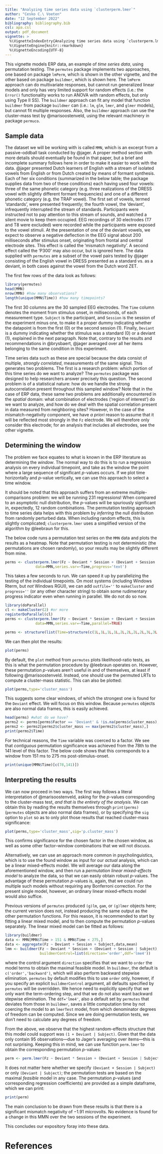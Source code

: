 ```yaml
---
title: "Analyzing time series data using `clusterperm.lmer`"
author: "Cesko C.\ Voeten"
date: "12 September 2022"
bibliography: bibliography.bib
csl: apa.csl
output: pdf_document
vignette: >
  %\VignetteIndexEntry{Analyzing time series data using `clusterperm.lmer`}
  %\VignetteEngine{knitr::rmarkdown}
  %\VignetteEncoding{UTF-8}
---
```


This vignette models ERP data, an example of _time series data_, using permutation testing. The `permutes` package implements two approaches, one based on package `lmPerm`, which is shown in the other vignette, and the other based on package `buildmer`, which is shown here. The `lmPerm` approach can do multivariate responses, but cannot run generalized linear models and only has very limited support for random effects (i.e.:\ the `Error()` functionality works to run ANOVA with random effects, but only using Type II SS). The `buildmer` approach can fit any model that function `buildmer` from package `buildmer` can (i.e.:\ `lm`, `glm`, `lmer`, and `glmer` models), but cannot fit multiple responses. Also, the `buildmer` approach can use the cluster-mass test by @marisoostenveld, using the relevant machinery in package `permuco`.

## Sample data

The dataset we will be working with is called `MMN`, which is an excerpt from a passive-oddball task conducted by @jager. A proper method section with more details should eventually be found in that paper, but a brief and incomplete summary follows here in order to make it easier to work with the data. @jager presented Dutch learners of English with a stream of isolated vowels from English or from Dutch created by means of formant synthesis. Each of her six conditions (summarized in the below table; the package supplies data from two of these conditions) each having used four vowels: three of the same phonetic category (e.g.\ three realizations of the DRESS vowel with slightly different formant frequencies) and one of a different phonetic category (e.g.\ the TRAP vowel). The first set of vowels, termed 'standards', were presented frequently; the fourth vowel, the 'deviant', infrequently interrupted the stream of standards. Participants were instructed not to pay attention to this stream of sounds, and watched a silent movie to keep them occupied. EEG recordings of 30 electrodes (T7 and T8 were excluded) were recorded while the participants were exposed to the vowel stimuli. At the presentation of one of the deviant vowels, we expect to observe a negative deflection in the EEG signal about 200 milliseconds after stimulus onset, originating from frontal and central electrode sites. This effect is called the 'mismatch negativity'. A second effect called the 'P300' may also occur, but is ignored here. The data supplied with `permutes` are a subset of the vowel pairs tested by @jager consisting of the English vowel in DRESS presented as a standard vs.\ as a deviant, in both cases against the vowel from the Dutch word ZET.

The first few rows of the data look as follows:

```r
library(permutes)
head(MMN)
nrow(MMN) #how many observations?
length(unique(MMN$Time)) #how many timepoints?
```

The first 30 columns are the 30 sampled EEG electrodes. The `Time` column denotes the moment from stimulus onset, in milliseconds, of each measurement type. `Subject` is the participant, and `Session` is the session of the experiment minus one, to make it a proper dummy indicating whether the datapoint is from the first (0) or the second session (1). Finally, `Deviant` is a dummy indicating whether the stimulus was a standard (0) or a deviant (1), explained in the next paragraph. Note that, contrary to the results and recommendations in @brysbaert, @jager averaged over all her items belonging to the same condition in this experiment.

Time series data such as these are special because the data consist of multiple, _strongly correlated_, measurements of the same signal. This generates two problems. The first is a research problem: which portion of this time series do we want to analyze? The `permutes` package was designed to help researchers answer precisely this question. The second problem is of a statistical nature: how do we handle the strong autocorrelation present throughout this sampled window? Note that in the case of ERP data, these same two problems are additionally encountered in the _spatial_ domain: what combination of electrodes ('region of interest') do we want to analyze, and how do we deal with the spatial correlation present in data measured from neighboring sites? However, in the case of the mismatch-negativity component, we have _a priori_ reason to assume that it will be reflected most strongly in the `Fz` electrode. We will therefore only consider this electrode; for an analysis that includes all electrodes, see the other vignette.

## Determining the window

The problem we face equates to what is known in the ERP literature as determining the _window_. The normal way to do this is to run a regression analysis on every individual timepoint, and take as the window the point where a large sequence of significant $p$-values occurs. If we plot time horizontally and $p$-value vertically, we can use this approach to select a time window.

It should be noted that this approach suffers from an extreme multiple-comparisons problem: we will be running 231 regressions! When compared to an asymptotic null distribution, the $p$-values will be spuriously significant in, expectedly, 12 random combinations. The permutation testing approach to time series data helps with this problem by _inferring_ the null distribution from randomly perturbed data. When including random effects, this is slightly complicated; `clusterperm.lmer` uses a simplified version of the algorithm by @leebraun for this.

The below code runs a permutation test series on the `MMN` data and plots the results as a heatmap. Note that permutation testing is not deterministic (the permutations are chosen randomly), so your results may be slightly different from mine.

```r
perms <- clusterperm.lmer(Fz ~ Deviant * Session + (Deviant + Session | Subject),
			  data=MMN,series.var=~Time,progress='text')
```

This takes a few seconds to run. We can speed it up by parallelizing the testing of the individual timepoints. On most systems (including Windows Rterm, but _not_ Windows RGUI), we can add `outfile=''` to `makeCluster` and `progress=''` (or any other character string) to obtain some rudimentary progress indicator even when running in parallel. We do not do so now.

```r
library(doParallel)
cl <- makeCluster(2) #or more
registerDoParallel(cl)
perms <- clusterperm.lmer(Fz ~ Deviant * Session + (Deviant + Session | Subject),
			  data=MMN,series.var=~Time,parallel=TRUE)
```
```r
perms <- structure(list(Time=structure(c(1L,1L,1L,1L,2L,2L,2L,2L,3L,3L,3L,3L,4L,4L,4L,4L,5L,5L,5L,5L,6L,6L,6L,6L,7L,7L,7L,7L,8L,8L,8L,8L,9L,9L,9L,9L,10L,10L,10L,10L,11L,11L,11L,11L,12L,12L,12L,12L,13L,13L,13L,13L,14L,14L,14L,14L,15L,15L,15L,15L,16L,16L,16L,16L,17L,17L,17L,17L,18L,18L,18L,18L,19L,19L,19L,19L,20L,20L,20L,20L,21L,21L,21L,21L,22L,22L,22L,22L,23L,23L,23L,23L,24L,24L,24L,24L,25L,25L,25L,25L,26L,26L,26L,26L,27L,27L,27L,27L,28L,28L,28L,28L,29L,29L,29L,29L,30L,30L,30L,30L,31L,31L,31L,31L,32L,32L,32L,32L,33L,33L,33L,33L,34L,34L,34L,34L,35L,35L,35L,35L,36L,36L,36L,36L,37L,37L,37L,37L,38L,38L,38L,38L,39L,39L,39L,39L,40L,40L,40L,40L,41L,41L,41L,41L,42L,42L,42L,42L,43L,43L,43L,43L,44L,44L,44L,44L,45L,45L,45L,45L,46L,46L,46L,46L,47L,47L,47L,47L,48L,48L,48L,48L,49L,49L,49L,49L,50L,50L,50L,50L,51L,51L,51L,51L,52L,52L,52L,52L,53L,53L,53L,53L,54L,54L,54L,54L,55L,55L,55L,55L,56L,56L,56L,56L,57L,57L,57L,57L,58L,58L,58L,58L,59L,59L,59L,59L,60L,60L,60L,60L,61L,61L,61L,61L,62L,62L,62L,62L,63L,63L,63L,63L,64L,64L,64L,64L,65L,65L,65L,65L,66L,66L,66L,66L,67L,67L,67L,67L,68L,68L,68L,68L,69L,69L,69L,69L,70L,70L,70L,70L,71L,71L,71L,71L,72L,72L,72L,72L,73L,73L,73L,73L,74L,74L,74L,74L,75L,75L,75L,75L,76L,76L,76L,76L,77L,77L,77L,77L,78L,78L,78L,78L,79L,79L,79L,79L,80L,80L,80L,80L,81L,81L,81L,81L,82L,82L,82L,82L,83L,83L,83L,83L,84L,84L,84L,84L,85L,85L,85L,85L,86L,86L,86L,86L,87L,87L,87L,87L,88L,88L,88L,88L,89L,89L,89L,89L,90L,90L,90L,90L,91L,91L,91L,91L,92L,92L,92L,92L,93L,93L,93L,93L,94L,94L,94L,94L,95L,95L,95L,95L,96L,96L,96L,96L,97L,97L,97L,97L,98L,98L,98L,98L,99L,99L,99L,99L,100L,100L,100L,100L,101L,101L,101L,101L,102L,102L,102L,102L,103L,103L,103L,103L,104L,104L,104L,104L,105L,105L,105L,105L,106L,106L,106L,106L,107L,107L,107L,107L,108L,108L,108L,108L,109L,109L,109L,109L,110L,110L,110L,110L,111L,111L,111L,111L,112L,112L,112L,112L,113L,113L,113L,113L,114L,114L,114L,114L,115L,115L,115L,115L,116L,116L,116L,116L,117L,117L,117L,117L,118L,118L,118L,118L,119L,119L,119L,119L,120L,120L,120L,120L,121L,121L,121L,121L,122L,122L,122L,122L,123L,123L,123L,123L,124L,124L,124L,124L,125L,125L,125L,125L,126L,126L,126L,126L,127L,127L,127L,127L,128L,128L,128L,128L,129L,129L,129L,129L,130L,130L,130L,130L,131L,131L,131L,131L,132L,132L,132L,132L,133L,133L,133L,133L,134L,134L,134L,134L,135L,135L,135L,135L,136L,136L,136L,136L,137L,137L,137L,137L,138L,138L,138L,138L,139L,139L,139L,139L,140L,140L,140L,140L,141L,141L,141L,141L,142L,142L,142L,142L,143L,143L,143L,143L,144L,144L,144L,144L,145L,145L,145L,145L,146L,146L,146L,146L,147L,147L,147L,147L,148L,148L,148L,148L,149L,149L,149L,149L,150L,150L,150L,150L,151L,151L,151L,151L,152L,152L,152L,152L,153L,153L,153L,153L,154L,154L,154L,154L,155L,155L,155L,155L,156L,156L,156L,156L,157L,157L,157L,157L,158L,158L,158L,158L,159L,159L,159L,159L,160L,160L,160L,160L,161L,161L,161L,161L,162L,162L,162L,162L,163L,163L,163L,163L,164L,164L,164L,164L,165L,165L,165L,165L,166L,166L,166L,166L,167L,167L,167L,167L,168L,168L,168L,168L,169L,169L,169L,169L,170L,170L,170L,170L,171L,171L,171L,171L,172L,172L,172L,172L,173L,173L,173L,173L,174L,174L,174L,174L,175L,175L,175L,175L,176L,176L,176L,176L,177L,177L,177L,177L,178L,178L,178L,178L,179L,179L,179L,179L,180L,180L,180L,180L,181L,181L,181L,181L,182L,182L,182L,182L,183L,183L,183L,183L,184L,184L,184L,184L,185L,185L,185L,185L,186L,186L,186L,186L,187L,187L,187L,187L,188L,188L,188L,188L,189L,189L,189L,189L,190L,190L,190L,190L,191L,191L,191L,191L,192L,192L,192L,192L,193L,193L,193L,193L,194L,194L,194L,194L,195L,195L,195L,195L,196L,196L,196L,196L,197L,197L,197L,197L,198L,198L,198L,198L,199L,199L,199L,199L,200L,200L,200L,200L,201L,201L,201L,201L,202L,202L,202L,202L,203L,203L,203L,203L,204L,204L,204L,204L,205L,205L,205L,205L,206L,206L,206L,206L,207L,207L,207L,207L,208L,208L,208L,208L,209L,209L,209L,209L,210L,210L,210L,210L,211L,211L,211L,211L,212L,212L,212L,212L,213L,213L,213L,213L,214L,214L,214L,214L,215L,215L,215L,215L,216L,216L,216L,216L,217L,217L,217L,217L,218L,218L,218L,218L,219L,219L,219L,219L,220L,220L,220L,220L,221L,221L,221L,221L,222L,222L,222L,222L,223L,223L,223L,223L,224L,224L,224L,224L,225L,225L,225L,225L,226L,226L,226L,226L,227L,227L,227L,227L,228L,228L,228L,228L,229L,229L,229L,229L,230L,230L,230L,230L,231L,231L,231L,231L),.Label=c("1","2","3","4","5","6","7","8","9","10","11","12","13","14","15","16","17","18","19","20","21","22","23","24","25","26","27","28","29","30","31","32","33","34","35","36","37","38","39","40","41","42","43","44","45","46","47","48","49","50","51","52","53","54","55","56","57","58","59","60","61","62","63","64","65","66","67","68","69","70","71","72","73","74","75","76","77","78","79","80","81","82","83","84","85","86","87","88","89","90","91","92","93","94","95","96","97","98","99","100","101","102","103","104","105","106","107","108","109","110","111","112","113","114","115","116","117","118","119","120","121","122","123","124","125","126","127","128","129","130","131","132","133","134","135","136","137","138","139","140","141","142","143","144","145","146","147","148","149","150","151","152","153","154","155","156","157","158","159","160","161","162","163","164","165","166","167","168","169","170","171","172","173","174","175","176","177","178","179","180","181","182","183","184","185","186","187","188","189","190","191","192","193","194","195","196","197","198","199","200","201","202","203","204","205","206","207","208","209","210","211","212","213","214","215","216","217","218","219","220","221","222","223","224","225","226","227","228","229","230","231"),class="factor"),Measure=c("Fz","Fz","Fz","Fz","Fz","Fz","Fz","Fz","Fz","Fz","Fz","Fz","Fz","Fz","Fz","Fz","Fz","Fz","Fz","Fz","Fz","Fz","Fz","Fz","Fz","Fz","Fz","Fz","Fz","Fz","Fz","Fz","Fz","Fz","Fz","Fz","Fz","Fz","Fz","Fz","Fz","Fz","Fz","Fz","Fz","Fz","Fz","Fz","Fz","Fz","Fz","Fz","Fz","Fz","Fz","Fz","Fz","Fz","Fz","Fz","Fz","Fz","Fz","Fz","Fz","Fz","Fz","Fz","Fz","Fz","Fz","Fz","Fz","Fz","Fz","Fz","Fz","Fz","Fz","Fz","Fz","Fz","Fz","Fz","Fz","Fz","Fz","Fz","Fz","Fz","Fz","Fz","Fz","Fz","Fz","Fz","Fz","Fz","Fz","Fz","Fz","Fz","Fz","Fz","Fz","Fz","Fz","Fz","Fz","Fz","Fz","Fz","Fz","Fz","Fz","Fz","Fz","Fz","Fz","Fz","Fz","Fz","Fz","Fz","Fz","Fz","Fz","Fz","Fz","Fz","Fz","Fz","Fz","Fz","Fz","Fz","Fz","Fz","Fz","Fz","Fz","Fz","Fz","Fz","Fz","Fz","Fz","Fz","Fz","Fz","Fz","Fz","Fz","Fz","Fz","Fz","Fz","Fz","Fz","Fz","Fz","Fz","Fz","Fz","Fz","Fz","Fz","Fz","Fz","Fz","Fz","Fz","Fz","Fz","Fz","Fz","Fz","Fz","Fz","Fz","Fz","Fz","Fz","Fz","Fz","Fz","Fz","Fz","Fz","Fz","Fz","Fz","Fz","Fz","Fz","Fz","Fz","Fz","Fz","Fz","Fz","Fz","Fz","Fz","Fz","Fz","Fz","Fz","Fz","Fz","Fz","Fz","Fz","Fz","Fz","Fz","Fz","Fz","Fz","Fz","Fz","Fz","Fz","Fz","Fz","Fz","Fz","Fz","Fz","Fz","Fz","Fz","Fz","Fz","Fz","Fz","Fz","Fz","Fz","Fz","Fz","Fz","Fz","Fz","Fz","Fz","Fz","Fz","Fz","Fz","Fz","Fz","Fz","Fz","Fz","Fz","Fz","Fz","Fz","Fz","Fz","Fz","Fz","Fz","Fz","Fz","Fz","Fz","Fz","Fz","Fz","Fz","Fz","Fz","Fz","Fz","Fz","Fz","Fz","Fz","Fz","Fz","Fz","Fz","Fz","Fz","Fz","Fz","Fz","Fz","Fz","Fz","Fz","Fz","Fz","Fz","Fz","Fz","Fz","Fz","Fz","Fz","Fz","Fz","Fz","Fz","Fz","Fz","Fz","Fz","Fz","Fz","Fz","Fz","Fz","Fz","Fz","Fz","Fz","Fz","Fz","Fz","Fz","Fz","Fz","Fz","Fz","Fz","Fz","Fz","Fz","Fz","Fz","Fz","Fz","Fz","Fz","Fz","Fz","Fz","Fz","Fz","Fz","Fz","Fz","Fz","Fz","Fz","Fz","Fz","Fz","Fz","Fz","Fz","Fz","Fz","Fz","Fz","Fz","Fz","Fz","Fz","Fz","Fz","Fz","Fz","Fz","Fz","Fz","Fz","Fz","Fz","Fz","Fz","Fz","Fz","Fz","Fz","Fz","Fz","Fz","Fz","Fz","Fz","Fz","Fz","Fz","Fz","Fz","Fz","Fz","Fz","Fz","Fz","Fz","Fz","Fz","Fz","Fz","Fz","Fz","Fz","Fz","Fz","Fz","Fz","Fz","Fz","Fz","Fz","Fz","Fz","Fz","Fz","Fz","Fz","Fz","Fz","Fz","Fz","Fz","Fz","Fz","Fz","Fz","Fz","Fz","Fz","Fz","Fz","Fz","Fz","Fz","Fz","Fz","Fz","Fz","Fz","Fz","Fz","Fz","Fz","Fz","Fz","Fz","Fz","Fz","Fz","Fz","Fz","Fz","Fz","Fz","Fz","Fz","Fz","Fz","Fz","Fz","Fz","Fz","Fz","Fz","Fz","Fz","Fz","Fz","Fz","Fz","Fz","Fz","Fz","Fz","Fz","Fz","Fz","Fz","Fz","Fz","Fz","Fz","Fz","Fz","Fz","Fz","Fz","Fz","Fz","Fz","Fz","Fz","Fz","Fz","Fz","Fz","Fz","Fz","Fz","Fz","Fz","Fz","Fz","Fz","Fz","Fz","Fz","Fz","Fz","Fz","Fz","Fz","Fz","Fz","Fz","Fz","Fz","Fz","Fz","Fz","Fz","Fz","Fz","Fz","Fz","Fz","Fz","Fz","Fz","Fz","Fz","Fz","Fz","Fz","Fz","Fz","Fz","Fz","Fz","Fz","Fz","Fz","Fz","Fz","Fz","Fz","Fz","Fz","Fz","Fz","Fz","Fz","Fz","Fz","Fz","Fz","Fz","Fz","Fz","Fz","Fz","Fz","Fz","Fz","Fz","Fz","Fz","Fz","Fz","Fz","Fz","Fz","Fz","Fz","Fz","Fz","Fz","Fz","Fz","Fz","Fz","Fz","Fz","Fz","Fz","Fz","Fz","Fz","Fz","Fz","Fz","Fz","Fz","Fz","Fz","Fz","Fz","Fz","Fz","Fz","Fz","Fz","Fz","Fz","Fz","Fz","Fz","Fz","Fz","Fz","Fz","Fz","Fz","Fz","Fz","Fz","Fz","Fz","Fz","Fz","Fz","Fz","Fz","Fz","Fz","Fz","Fz","Fz","Fz","Fz","Fz","Fz","Fz","Fz","Fz","Fz","Fz","Fz","Fz","Fz","Fz","Fz","Fz","Fz","Fz","Fz","Fz","Fz","Fz","Fz","Fz","Fz","Fz","Fz","Fz","Fz","Fz","Fz","Fz","Fz","Fz","Fz","Fz","Fz","Fz","Fz","Fz","Fz","Fz","Fz","Fz","Fz","Fz","Fz","Fz","Fz","Fz","Fz","Fz","Fz","Fz","Fz","Fz","Fz","Fz","Fz","Fz","Fz","Fz","Fz","Fz","Fz","Fz","Fz","Fz","Fz","Fz","Fz","Fz","Fz","Fz","Fz","Fz","Fz","Fz","Fz","Fz","Fz","Fz","Fz","Fz","Fz","Fz","Fz","Fz","Fz","Fz","Fz","Fz","Fz","Fz","Fz","Fz","Fz","Fz","Fz","Fz","Fz","Fz","Fz","Fz","Fz","Fz","Fz","Fz","Fz","Fz","Fz","Fz","Fz","Fz","Fz","Fz","Fz","Fz","Fz","Fz","Fz","Fz","Fz","Fz","Fz","Fz","Fz","Fz","Fz","Fz","Fz","Fz","Fz","Fz","Fz","Fz","Fz","Fz","Fz","Fz","Fz","Fz","Fz","Fz","Fz","Fz","Fz","Fz","Fz","Fz","Fz","Fz","Fz","Fz","Fz","Fz","Fz","Fz","Fz","Fz","Fz","Fz","Fz","Fz","Fz","Fz","Fz","Fz","Fz","Fz","Fz","Fz","Fz","Fz","Fz","Fz","Fz","Fz","Fz","Fz","Fz","Fz","Fz","Fz","Fz","Fz","Fz","Fz","Fz","Fz","Fz","Fz","Fz","Fz","Fz","Fz","Fz","Fz","Fz","Fz","Fz","Fz","Fz","Fz","Fz","Fz","Fz","Fz","Fz","Fz","Fz","Fz","Fz","Fz","Fz","Fz","Fz","Fz","Fz","Fz","Fz","Fz","Fz","Fz","Fz","Fz","Fz","Fz","Fz","Fz","Fz","Fz","Fz","Fz","Fz","Fz","Fz","Fz","Fz","Fz","Fz","Fz","Fz","Fz","Fz","Fz","Fz","Fz","Fz","Fz","Fz","Fz","Fz","Fz","Fz","Fz","Fz","Fz","Fz","Fz","Fz","Fz","Fz","Fz","Fz","Fz","Fz","Fz","Fz","Fz","Fz","Fz","Fz","Fz","Fz","Fz","Fz","Fz","Fz","Fz","Fz","Fz","Fz","Fz","Fz","Fz","Fz","Fz","Fz","Fz","Fz","Fz","Fz","Fz","Fz","Fz","Fz","Fz"),Factor=c("1","Deviant","Session","Deviant:Session","1","Deviant","Session","Deviant:Session","1","Deviant","Session","Deviant:Session","1","Deviant","Session","Deviant:Session","1","Deviant","Session","Deviant:Session","1","Deviant","Session","Deviant:Session","1","Deviant","Session","Deviant:Session","1","Deviant","Session","Deviant:Session","1","Deviant","Session","Deviant:Session","1","Deviant","Session","Deviant:Session","1","Deviant","Session","Deviant:Session","1","Deviant","Session","Deviant:Session","1","Deviant","Session","Deviant:Session","1","Deviant","Session","Deviant:Session","1","Deviant","Session","Deviant:Session","1","Deviant","Session","Deviant:Session","1","Deviant","Session","Deviant:Session","1","Deviant","Session","Deviant:Session","1","Deviant","Session","Deviant:Session","1","Deviant","Session","Deviant:Session","1","Deviant","Session","Deviant:Session","1","Deviant","Session","Deviant:Session","1","Deviant","Session","Deviant:Session","1","Deviant","Session","Deviant:Session","1","Deviant","Session","Deviant:Session","1","Deviant","Session","Deviant:Session","1","Deviant","Session","Deviant:Session","1","Deviant","Session","Deviant:Session","1","Deviant","Session","Deviant:Session","1","Deviant","Session","Deviant:Session","1","Deviant","Session","Deviant:Session","1","Deviant","Session","Deviant:Session","1","Deviant","Session","Deviant:Session","1","Deviant","Session","Deviant:Session","1","Deviant","Session","Deviant:Session","1","Deviant","Session","Deviant:Session","1","Deviant","Session","Deviant:Session","1","Deviant","Session","Deviant:Session","1","Deviant","Session","Deviant:Session","1","Deviant","Session","Deviant:Session","1","Deviant","Session","Deviant:Session","1","Deviant","Session","Deviant:Session","1","Deviant","Session","Deviant:Session","1","Deviant","Session","Deviant:Session","1","Deviant","Session","Deviant:Session","1","Deviant","Session","Deviant:Session","1","Deviant","Session","Deviant:Session","1","Deviant","Session","Deviant:Session","1","Deviant","Session","Deviant:Session","1","Deviant","Session","Deviant:Session","1","Deviant","Session","Deviant:Session","1","Deviant","Session","Deviant:Session","1","Deviant","Session","Deviant:Session","1","Deviant","Session","Deviant:Session","1","Deviant","Session","Deviant:Session","1","Deviant","Session","Deviant:Session","1","Deviant","Session","Deviant:Session","1","Deviant","Session","Deviant:Session","1","Deviant","Session","Deviant:Session","1","Deviant","Session","Deviant:Session","1","Deviant","Session","Deviant:Session","1","Deviant","Session","Deviant:Session","1","Deviant","Session","Deviant:Session","1","Deviant","Session","Deviant:Session","1","Deviant","Session","Deviant:Session","1","Deviant","Session","Deviant:Session","1","Deviant","Session","Deviant:Session","1","Deviant","Session","Deviant:Session","1","Deviant","Session","Deviant:Session","1","Deviant","Session","Deviant:Session","1","Deviant","Session","Deviant:Session","1","Deviant","Session","Deviant:Session","1","Deviant","Session","Deviant:Session","1","Deviant","Session","Deviant:Session","1","Deviant","Session","Deviant:Session","1","Deviant","Session","Deviant:Session","1","Deviant","Session","Deviant:Session","1","Deviant","Session","Deviant:Session","1","Deviant","Session","Deviant:Session","1","Deviant","Session","Deviant:Session","1","Deviant","Session","Deviant:Session","1","Deviant","Session","Deviant:Session","1","Deviant","Session","Deviant:Session","1","Deviant","Session","Deviant:Session","1","Deviant","Session","Deviant:Session","1","Deviant","Session","Deviant:Session","1","Deviant","Session","Deviant:Session","1","Deviant","Session","Deviant:Session","1","Deviant","Session","Deviant:Session","1","Deviant","Session","Deviant:Session","1","Deviant","Session","Deviant:Session","1","Deviant","Session","Deviant:Session","1","Deviant","Session","Deviant:Session","1","Deviant","Session","Deviant:Session","1","Deviant","Session","Deviant:Session","1","Deviant","Session","Deviant:Session","1","Deviant","Session","Deviant:Session","1","Deviant","Session","Deviant:Session","1","Deviant","Session","Deviant:Session","1","Deviant","Session","Deviant:Session","1","Deviant","Session","Deviant:Session","1","Deviant","Session","Deviant:Session","1","Deviant","Session","Deviant:Session","1","Deviant","Session","Deviant:Session","1","Deviant","Session","Deviant:Session","1","Deviant","Session","Deviant:Session","1","Deviant","Session","Deviant:Session","1","Deviant","Session","Deviant:Session","1","Deviant","Session","Deviant:Session","1","Deviant","Session","Deviant:Session","1","Deviant","Session","Deviant:Session","1","Deviant","Session","Deviant:Session","1","Deviant","Session","Deviant:Session","1","Deviant","Session","Deviant:Session","1","Deviant","Session","Deviant:Session","1","Deviant","Session","Deviant:Session","1","Deviant","Session","Deviant:Session","1","Deviant","Session","Deviant:Session","1","Deviant","Session","Deviant:Session","1","Deviant","Session","Deviant:Session","1","Deviant","Session","Deviant:Session","1","Deviant","Session","Deviant:Session","1","Deviant","Session","Deviant:Session","1","Deviant","Session","Deviant:Session","1","Deviant","Session","Deviant:Session","1","Deviant","Session","Deviant:Session","1","Deviant","Session","Deviant:Session","1","Deviant","Session","Deviant:Session","1","Deviant","Session","Deviant:Session","1","Deviant","Session","Deviant:Session","1","Deviant","Session","Deviant:Session","1","Deviant","Session","Deviant:Session","1","Deviant","Session","Deviant:Session","1","Deviant","Session","Deviant:Session","1","Deviant","Session","Deviant:Session","1","Deviant","Session","Deviant:Session","1","Deviant","Session","Deviant:Session","1","Deviant","Session","Deviant:Session","1","Deviant","Session","Deviant:Session","1","Deviant","Session","Deviant:Session","1","Deviant","Session","Deviant:Session","1","Deviant","Session","Deviant:Session","1","Deviant","Session","Deviant:Session","1","Deviant","Session","Deviant:Session","1","Deviant","Session","Deviant:Session","1","Deviant","Session","Deviant:Session","1","Deviant","Session","Deviant:Session","1","Deviant","Session","Deviant:Session","1","Deviant","Session","Deviant:Session","1","Deviant","Session","Deviant:Session","1","Deviant","Session","Deviant:Session","1","Deviant","Session","Deviant:Session","1","Deviant","Session","Deviant:Session","1","Deviant","Session","Deviant:Session","1","Deviant","Session","Deviant:Session","1","Deviant","Session","Deviant:Session","1","Deviant","Session","Deviant:Session","1","Deviant","Session","Deviant:Session","1","Deviant","Session","Deviant:Session","1","Deviant","Session","Deviant:Session","1","Deviant","Session","Deviant:Session","1","Deviant","Session","Deviant:Session","1","Deviant","Session","Deviant:Session","1","Deviant","Session","Deviant:Session","1","Deviant","Session","Deviant:Session","1","Deviant","Session","Deviant:Session","1","Deviant","Session","Deviant:Session","1","Deviant","Session","Deviant:Session","1","Deviant","Session","Deviant:Session","1","Deviant","Session","Deviant:Session","1","Deviant","Session","Deviant:Session","1","Deviant","Session","Deviant:Session","1","Deviant","Session","Deviant:Session","1","Deviant","Session","Deviant:Session","1","Deviant","Session","Deviant:Session","1","Deviant","Session","Deviant:Session","1","Deviant","Session","Deviant:Session","1","Deviant","Session","Deviant:Session","1","Deviant","Session","Deviant:Session","1","Deviant","Session","Deviant:Session","1","Deviant","Session","Deviant:Session","1","Deviant","Session","Deviant:Session","1","Deviant","Session","Deviant:Session","1","Deviant","Session","Deviant:Session","1","Deviant","Session","Deviant:Session","1","Deviant","Session","Deviant:Session","1","Deviant","Session","Deviant:Session","1","Deviant","Session","Deviant:Session","1","Deviant","Session","Deviant:Session","1","Deviant","Session","Deviant:Session","1","Deviant","Session","Deviant:Session","1","Deviant","Session","Deviant:Session","1","Deviant","Session","Deviant:Session","1","Deviant","Session","Deviant:Session","1","Deviant","Session","Deviant:Session","1","Deviant","Session","Deviant:Session","1","Deviant","Session","Deviant:Session","1","Deviant","Session","Deviant:Session","1","Deviant","Session","Deviant:Session","1","Deviant","Session","Deviant:Session","1","Deviant","Session","Deviant:Session","1","Deviant","Session","Deviant:Session","1","Deviant","Session","Deviant:Session","1","Deviant","Session","Deviant:Session","1","Deviant","Session","Deviant:Session","1","Deviant","Session","Deviant:Session","1","Deviant","Session","Deviant:Session","1","Deviant","Session","Deviant:Session","1","Deviant","Session","Deviant:Session","1","Deviant","Session","Deviant:Session","1","Deviant","Session","Deviant:Session","1","Deviant","Session","Deviant:Session","1","Deviant","Session","Deviant:Session","1","Deviant","Session","Deviant:Session","1","Deviant","Session","Deviant:Session","1","Deviant","Session","Deviant:Session","1","Deviant","Session","Deviant:Session","1","Deviant","Session","Deviant:Session","1","Deviant","Session","Deviant:Session","1","Deviant","Session","Deviant:Session","1","Deviant","Session","Deviant:Session","1","Deviant","Session","Deviant:Session","1","Deviant","Session","Deviant:Session","1","Deviant","Session","Deviant:Session","1","Deviant","Session","Deviant:Session","1","Deviant","Session","Deviant:Session","1","Deviant","Session","Deviant:Session","1","Deviant","Session","Deviant:Session","1","Deviant","Session","Deviant:Session","1","Deviant","Session","Deviant:Session","1","Deviant","Session","Deviant:Session"),LRT=c(18.6356551611834,4.57765895510482,2.63426247785839,11.915262465985,19.9477710874251,5.84770380927239,5.69963857694393,6.40878727359279,19.7754757071215,4.73724344597622,2.36388667795609,10.4769526563096,20.1447331794157,4.6703520261018,2.23311207242898,10.0927650323285,20.4149300055515,4.41886289822185,2.12573348180069,9.81280557382462,20.6485016528187,4.02422485700885,2.05681735229047,9.5343169302979,22.6363478053762,4.66647840283952,5.24489147619386,4.55636069573598,20.9727093124708,3.21276912409473,2.03932866259299,8.74423954810266,20.9777051900331,2.98178188345378,2.07154210626618,8.25941935244072,20.8581948919767,2.96121343314752,2.10925403835404,7.83410368101272,20.6463965366415,3.19876530177652,2.12893593418579,7.57081082432251,20.3911397262723,3.70689930731561,2.10962440023997,7.50880692222336,20.139704882546,4.43411971103802,2.04768414197349,7.60565560387886,19.9493821623107,5.26057254460687,1.96833258519484,7.75447289948073,19.9046496258485,6.05640301036323,1.91326343034865,7.82748425877753,20.1063956233344,6.76864649871402,1.91552338747863,7.72673272285698,20.6291173412735,7.45049353702427,1.98744973710563,7.40785618858337,21.4798386969773,8.21920478771807,2.12325447745565,6.86397345448086,22.5743165542179,9.17719416441088,2.30632247736116,6.10849200245087,23.7032472062468,10.3088443628935,2.50839636676244,5.18670163693326,24.5095430167806,11.4313119506579,2.68065663298279,4.22949951509639,24.6190991307798,12.2192830856241,2.77112470867166,3.43230147228684,23.8758457622831,12.3582849811334,2.75476750997046,2.95552475458192,22.4058841804008,11.6901416880776,2.63655222145303,2.85165352865999,20.4314681697759,10.2552341653152,2.42234844808843,3.07748881719289,18.209422928937,8.32468850346845,2.12600208152145,3.52168060950396,16.0792889608462,6.32604142632022,1.79203571472016,4.03900250207579,14.3445572474503,4.60704104994983,1.4674593664098,4.51684596481181,13.1416168730474,3.29805994091265,1.17190369448554,4.92170813115632,12.447297877047,2.37580372531471,0.899095889076136,5.29357836967762,12.1701858295794,1.75904995510297,0.644469437340831,5.69871266549012,12.2105268420926,1.37048148834219,0.415709209123293,6.19427227792482,12.5005856016218,1.1537529690533,0.228125450313257,6.80580181709479,13.0117156503863,1.07006761262164,0.0940517466445385,7.51231188728383,13.7365146147123,1.08959223397892,0.0189049477377807,8.25116069294393,14.6733336167954,1.18389428702716,0.000534691563586875,8.95233297287609,15.8482547740695,1.31918969000316,0.0273555540267694,9.5645322316937,17.3566435946619,1.44744296988051,0.0749261395787926,10.0462358417815,19.3719734260013,1.49635423726744,0.103616564586218,10.3087011962739,22.1062662538328,1.39521529296366,0.0729852749080351,10.202644710573,25.7243457102009,1.13911731143475,0.00555903073427544,9.62418002380281,30.2127375721486,0.8125122012205,0.0855267256169441,8.63509501528904,36.6326935592822,0.539312611432479,0.595264048486854,8.09024290754309,42.6981989477538,0.321182120143988,2.16826236770424,7.00718471557633,48.303063681176,0.166493515148943,5.22008088639507,5.86136676592997,53.187619986803,0.0672043074817452,9.77405052510255,4.69954448598412,63.9873889681294,0.0179353250117629,15.1195154111197,4.26336349429613,61.6177703057422,0.000155597911543737,20.8216159798826,2.81989983164095,65.8820212020323,0.00239378547558999,25.7371790685534,2.24990882661689,80.9580539785118,0.00150360533930893,29.8398908932891,2.69098744959794,73.4934747064672,0.00427337766890901,30.8550058021632,1.83381516456782,75.4386248154821,0.0536750493805584,30.3589681535077,1.91261058560343,75.4899241879022,0.179317864639188,28.2976392703134,2.07943681061101,73.7013841016337,0.361208505983655,25.4473696426651,2.23196250331796,70.5510771703679,0.549929204287025,22.4586240205826,2.30339237259943,66.8393031127658,0.712384973333315,19.7308593468575,2.2872079930853,63.477581911011,0.847612202492996,17.4636272042347,2.21970230307295,61.2667317719536,0.983181321526274,15.7557519188451,2.15215709189255,60.716522516867,1.16415882022909,14.643480185345,2.12674465772358,61.8977996289026,1.45035667272236,14.0775240858039,2.1673774090853,64.423855860885,1.91205028327431,13.9217997436719,2.27676991048162,67.6379461305177,2.62018547762551,14.0294386755598,2.4365285707882,70.9505027677033,3.63870690927905,14.3512178864838,2.62298319719298,74.0929857702538,5.01137341102623,14.9823687219159,2.82055757728511,77.1008883589869,6.73400892500018,16.0944218607089,3.01842788576766,80.1785876173863,8.6647756953443,17.8484657305743,3.17126300106651,83.4382715083057,10.4445159311686,20.2858108107102,3.17256865052491,86.5852864152431,11.4836996198294,23.2031137504559,2.87262533278209,98.6893670653836,14.0253786081228,29.8713024521318,2.44638393111893,107.892011890539,13.9059749996634,38.5017988159144,1.50374246969335,106.928884077447,10.1209959758666,41.6898322397728,0.596703057182907,93.6583560158831,4.99770229675823,37.6848557350897,0.121052443915204,75.6453726874851,1.61162959622041,31.4778820204369,0.00299765950529718,63.9398296009584,0.216050226821835,28.2178041436294,0.0101422256380488,58.41166012249,0.0766722478760471,28.7623454840926,0.000506435278964545,52.4236611343996,0.966966553821464,27.8725513395421,0.0169678625926508,49.2873708247122,2.74704817835391,28.3974415659067,0.170242258471717,43.221970245707,4.3065726113079,25.2735535787291,0.348379835108631,42.5445768924235,6.87007784915727,25.7223859898378,0.914011160427663,42.191414140899,9.918177787513,25.5609076415407,1.7982251807336,41.8847295741258,13.5082950926041,24.7418434918078,2.90199987726106,41.5341422808874,17.718040190815,23.4674818114278,3.99847296349702,41.1405048472908,22.5494578786022,22.0115318064597,4.82874273462392,44.173112020142,27.914706594063,20.6046567061991,5.21099105899413,51.5795124947659,41.0718522743869,23.878872896668,6.51813293432173,56.9142973585081,52.7974365830112,25.5409358721607,6.08160796564312,63.2252850333236,66.5738856465731,27.7418280441054,5.2147530381279,69.8385205828882,81.2836070105702,29.8868138147374,4.12581721138099,75.7043334424876,95.1496432880639,31.2874955982816,3.05544564555629,79.7038841197355,106.312827208698,31.4285517061883,2.16848683490281,81.3517302848215,113.982177302095,30.3740976288651,1.50827430143232,57.5088983352887,78.415376454278,18.8196344364953,1.07765482739785,56.815150438803,80.618090565071,18.0618104744896,0.857975327381212,55.9513407907228,82.5943059201353,17.5745423209629,0.728968011940651,61.0080923612515,93.9682295255818,19.5293685935925,0.934042912698658,60.8531298345059,97.1007481013065,19.9898532876504,1.02823264516769,60.7610344642021,99.9508600520525,20.4082505641466,1.28907349720305,61.2346012245324,103.39501654769,20.9073245420192,1.71588214551645,62.5421397920273,107.953816908774,21.5546914884903,2.29165537465417,64.5502107936947,113.313353614843,22.2565331396517,2.95450784269514,86.2457613742826,161.363689179849,34.3951528861409,4.54744582080406,68.8408290279435,122.726223913963,23.1616719007981,3.88114610681328,70.4534349723133,125.975609242194,23.3941834191237,3.79604738830642,89.8712802716771,167.030262120445,34.2104005693085,4.81235441832169,72.177939279652,130.730535341403,24.0177676292929,2.56054499922021,72.1788777098945,132.098090672792,24.3489498131875,1.77821012192908,71.5996800551423,132.329899801532,24.5037452765027,1.13428177383514,70.4429261384284,131.07017524567,24.257947998289,0.690256565654465,68.6556079550251,128.166313510393,23.3974849632871,0.423368868335672,66.1761410326544,123.80480029631,21.8650862572716,0.279901023819207,63.0041364356498,118.443492795913,19.8373790794289,0.207129361399723,59.2103759043417,112.546111611706,17.6091151812589,0.167771813885338,54.9564065649655,106.512048099757,15.4853558659798,0.140159232935673,50.5029047331413,100.781288580292,13.7071466533994,0.116560909347072,45.2281794463443,93.3538168268589,12.4221164090204,0.387809178467705,42.1832229351966,92.3874745194323,11.6222799443942,0.0804583128840477,38.5388194625613,90.1748683780174,11.2284779178981,0.0621238095905028,44.0977700696749,113.932301637655,15.5019184250806,0.333505449607117,31.5486934188586,87.6015168012285,10.8019578410198,0.0199433156519717,28.6008232708392,86.5285133008114,10.7313283114962,0.0487063088235118,24.9929538028773,85.3376663761795,10.3279524065721,0.0183360710866509,21.2561882514444,83.5020382463229,9.83878796405168,0.0019001879192615,17.6340320782828,81.5096002573772,9.43414754556369,0.0024898832577378,14.3062724677372,79.7670220685953,9.21946721722242,0.0209309366720163,11.3536890282204,78.3685036445203,9.21624317883595,0.057823869082938,8.79165664326763,77.0374945113068,9.36537120395008,0.109407288870784,6.61963903633205,75.3297947219821,9.55754428051421,0.163758804369763,4.83152154125293,72.8976842371893,9.67031233309888,0.211575338182001,3.40933972847017,69.6155427413782,9.58744647587559,0.260476994955354,2.31828195521774,65.570692386498,9.23098721529601,0.334986928931528,1.50530067287775,60.9285485499474,8.5894080752995,0.462925188042789,0.907757649815096,55.7769015222709,7.71356504580746,0.657416163277276,0.472580757357036,50.146915243061,6.70115747950098,0.913047313494246,0.176738856066322,44.1474952390911,5.66832562445421,1.21650910695945,0.0229244673095081,37.9845137362289,4.71247810347933,1.54970932686933,0.0115952347948678,31.8517269941841,3.88378174643037,1.87230740618287,0.113603257642296,25.9008059987092,3.19190836772157,2.1188886398669,0.268557607146704,20.2512349055998,2.62255076930387,2.21592446814492,0.41691881544233,15.026227256106,2.14294163015057,2.1152345071273,0.538574436218028,10.3738699420028,1.71708303520967,1.82490680989218,0.660280326852444,6.45181064635148,1.32406593220901,1.41134283649365,0.832712432597305,3.38133694915837,0.964811172870498,0.961395844518904,1.10917035728261,1.24861767207312,0.653191660798029,0.550195731263898,1.53098048789275,0.141068323467266,0.404945796454626,0.233311792429902,2.11114950199732,0.144525251845891,0.226917955623662,0.0461025854383479,2.81286994649884,1.28248537629372,0.114070420011558,0.00291276602342805,10.4402435980797,6.56163472242866,0.00485022688110348,0.40153323888228,4.84456559433727,6.64696645519723,0.00120948784751818,0.517571884795188,5.50665780821254,10.2068002843583,4.10848664955665e-05,0.787948471868674,6.08804596909101,13.9039292861329,0.00156431377223498,1.01703072515352,6.7434369680434,17.6521268193393,0.00640372725462157,1.18505364856918,7.62667814242377,21.5305650046325,0.0192596415327557,1.30389350580401,8.77568039389308,25.5035273266014,0.0473186379800836,1.38371550109099,25.6022727383572,54.5198079610147,0.369623732299431,2.89216256665827,10.8714646412552,31.3853210440797,0.139579282352543,1.29631147940376,9.01526514011465,29.8159901183507,0.128531771883729,0.887617765849541,8.79104307297956,29.5095141210314,0.14523528232985,0.718205666152016,8.23960934293103,28.4082861272424,0.134827161892929,0.520651451279036,7.5247100297637,27.1097528884922,0.107353606055256,0.337535839335601,6.76486183573542,26.0392324713098,0.0765244090174519,0.195701028990527,6.03085722175047,25.3797492284213,0.0517502548945004,0.102878412048653,5.36449693811625,25.115787631137,0.0361625682494946,0.0527834989163125,4.79150248780076,25.1299449190336,0.0276033653573222,0.0319563755749641,4.33154436704228,25.3313550112875,0.0214264714665546,0.0280605997625685,3.98893240426531,25.7065334330546,0.0137699467258017,0.0347310375732377,3.74175578901833,26.2811915388388,0.00471803599020859,0.0504688969896279,3.54963823213103,27.0710953030944,7.82049420422481e-06,0.0783645216625359,3.36968537494084,28.0554792404182,0.00860290764279625,0.129026868121002,3.17071768800105,29.1317587267619,0.0366466156166325,0.219296809482159,2.94455943691133,30.1033194075878,0.0813535990636751,0.361545837879646,2.71217627686804,30.7433177001512,0.129792959950919,0.544416991500327,2.51202258467947,30.8941891247747,0.164914231211526,0.725939151200009,2.37479628308085,30.5016758440565,0.17551222646216,0.852041156243672,2.31040414140546,29.5763314515178,0.162249120196122,0.887811300935539,2.31290645212232,28.1588329827218,0.13672504838263,0.834388037762949,2.20639184860283,26.4527359749819,0.0825549180474354,0.908486568849071,3.76786287859056,30.3557512334296,0.165629152114491,1.43919102464531,2.57946564874243,21.2849177067973,0.12010771794138,0.411508477256177,2.70288167175397,18.2417885812254,0.165520367440422,0.253994536041489,2.82342779493399,15.0370065971555,0.253989271250134,0.115388202074087,2.92812557362106,11.9314924097204,0.39799591472098,0.0230917418037393,3.00594974912406,9.18024505993895,0.603323907424908,0.00193654742082572,3.05207569595018,6.94436794094412,0.86309964278297,0.0495584351303364,3.06734249542927,5.27346053606391,1.15687866675393,0.1264452318444,3.0517155713531,4.12537247114869,1.45616069137219,0.180498879551294,3.00262882444946,3.39304859922584,1.73360827584071,0.188884825390573,2.92617066300528,2.93816451739593,1.96919836723248,0.169447416035723,2.84231863819412,2.62126242164868,2.15353550973759,0.154161972368911,2.78131597834715,2.32038649666447,2.28046928534991,0.166374220095065,2.77677320829491,1.94899052590199,2.3408933513889,0.225642930198205,5.86290196891753,2.26442603658393,3.63726787778029,0.611060977617058,6.08939442803171,1.47756555230592,3.45629731043908,1.01694402622309,3.69361606649738,0.534236732757336,2.26126631019685,1.18252662849125,4.12288270637822,0.183134532074405,2.00825688925795,1.91001360689273,4.2404235704384,0.0176983001954341,1.5564338399526,2.53045095071127,4.67357849471364,0.0117972100893553,1.3407900157768,3.36235532278965,5.17713211581969,0.0875397869547783,1.18466930030019,4.07656771992106,5.64017590432985,0.184448211107167,1.09844358513686,4.57812850708484,6.11622031892375,0.282825516220441,1.07040021941731,4.8714005998828,6.71331504903821,0.410084783888976,1.08026245367813,5.04965648094935,8.38456560192361,0.690989205531082,1.27736002226311,5.95000972369439,12.0554421721982,1.30190104973502,1.48671500575335,7.19135666795131,9.81977376792128,1.6440155828069,1.02682179093097,5.92594239440245,10.3085434278046,2.40501276921714,0.741363006391737,5.6572487231083,10.5132782632698,3.34113813241601,0.445832343587881,5.28792536963334,10.4819972871721,4.54518870172558,0.229366759688389,5.07602937264227,10.4328925678445,6.20237624090669,0.105305964706815,5.18862433985549,10.0292765252229,8.32661711429898,0.0447503593174474,5.59378608911931,12.8904144810858,13.0844918160182,0.064487390383988,7.58349104603275,8.98075933803051,14.1935358876226,0.0136859782197689,7.78519777655163,8.79891328143839,17.8924272987448,0.0117993137114354,9.63738732406358,9.06273602755448,21.9493980079793,0.00979686073497987,11.8204015656021,9.82680437564301,26.1019773509371,0.00494069018651544,14.0538628862077,11.057632322821,29.9777308746371,0.000233062646316284,16.0375027228364,12.6524316094735,33.2346375856463,0.00351805990254661,17.5647785859457,14.4635210930733,35.7147516051145,0.0186354571061429,18.5858180368188,16.3248964179685,37.4817471406816,0.0386146901952884,19.1976920189243,18.0698328085132,38.7084580082578,0.0500704111661889,19.5502481549049,26.4661598629618,48.3580263043755,0.00177012185179137,25.1819437210851,27.0862197668266,40.094986886671,0.0296418933481846,19.9151403422088,27.7966985869585,40.2865546540232,0.0147221066744692,20.0234047515899,27.8601403684314,40.0019909519664,0.00662534165684292,20.0816085927387,27.2924808745253,39.1458445493878,0.00443244664995746,20.0449967455158,26.2761371884654,37.8205950061924,0.00655088157873251,19.87802711224,19.3499177254802,36.3904198983561,0.0146676407597965,19.6112030342442,18.7895337590508,35.3412676146384,0.032603864729424,19.3513429069467,18.7359800570573,35.0384683498484,0.0636270203716549,19.201534880422,19.2941827780407,35.5893957866921,0.109451919118101,19.1891363398527,20.4464461652864,36.8485385380669,0.170896337261695,19.2578420362504,22.0740043166641,38.5279802527117,0.250042266206947,19.312993964472,23.9979676309292,40.3218067038592,0.351765429907573,19.2807596999637),beta=c(1.11752222222222,-0.397995982501559,0.488999999999999,-1.18574003550372,1.11434814814815,-0.521707469226083,0.490244444444445,-0.757815792628073,1.11418148148148,-0.371799042921069,0.491111111111113,-1.09311031478572,1.12099259259259,-0.361675325363362,0.488125925925924,-1.07307380735998,1.13665925925926,-0.355363722882814,0.477974074074073,-1.06506985550096,1.16008888888889,-0.353159669196766,0.460444444444445,-1.06008663788753,1.18756296296296,-0.502452801700192,0.438851851851852,-0.639188870934535,1.21408148148148,-0.358613542843566,0.418688888888887,-1.03321057371264,1.23482592592593,-0.364137562684294,0.406096296296296,-1.01030225733212,1.24618148148148,-0.369513281384662,0.406918518518519,-0.988310080733768,1.24667777777778,-0.372528568467816,0.42464074074074,-0.97423050904592,1.23747037037037,-0.371279540873527,0.4583,-0.971286945809297,1.22237777777778,-0.365570030388997,0.501970370370368,-0.97735075817792,1.20656666666667,-0.357561804595899,0.546733333333335,-0.985096878233266,1.19402222222222,-0.350155232084629,0.583981481481483,-0.983399357674662,1.1856,-0.344711091164931,0.608533333333334,-0.961032863790329,1.17914074074074,-0.340438571799229,0.62000740740741,-0.911430124401427,1.17102962962963,-0.335483335803504,0.621896296296298,-0.834978639237695,1.15802222222222,-0.328679140162245,0.618988888888889,-0.738645462074289,1.13858518518519,-0.320415706993183,0.614748148148147,-0.634379800135137,1.11295555555556,-0.311921868063789,0.611133333333331,-0.537878226428457,1.08318888888889,-0.304846413922441,0.608466666666664,-0.464686534463127,1.05276666666667,-0.300713962954424,0.60565925925926,-0.426112761955501,1.0259,-0.300201327732899,0.600222222222221,-0.427125018133151,1.00627037037037,-0.302244956238269,0.588607407407407,-0.466601445382323,0.995903703703704,-0.304252770246404,0.567396296296297,-0.537363019742473,0.994622222222222,-0.303296166377107,0.534711111111111,-0.626222439273282,0.999996296296295,-0.296599050469918,0.491337037037038,-0.717142461948129,1.00851851851852,-0.281862191594748,0.440918518518519,-0.797513947950856,1.01673333333333,-0.257296093782362,0.389351851851854,-0.863416117807254,1.02252962962963,-0.222827237638423,0.342377777777778,-0.917939217694587,1.02508888888889,-0.180233244294141,0.304225925925926,-0.965628995188745,1.02475185185185,-0.132606913580738,0.277218518518522,-1.00738676693102,1.02262222222222,-0.0834193162274864,0.261596296296297,-1.03919713303592,1.02031851851852,-0.0361519497816221,0.255225925925924,-1.05499833336982,1.01941111111111,0.00580267787729279,0.253985185185186,-1.05078089987857,1.02166296296296,0.0391669651186459,0.253074074074076,-1.02650817657353,1.02991481481482,0.0606543119955767,0.248103703703703,-0.985541867052793,1.048,0.0665391709450985,0.235337037037039,-0.931879927950974,1.0791,0.0523070496018504,0.212811111111109,-0.868175771642708,1.12415555555556,0.0136630108394926,0.181907407407408,-0.796992783700695,1.18193703703703,-0.0514809154984593,0.14742592592593,-0.723170272687888,1.25012222222222,-0.129691939593552,0.114462962962962,-0.66659352578804,1.32561481481482,-0.240654371240034,0.0854851851851843,-0.599016666132422,1.40443703703704,-0.367751945054481,0.0601148148148142,-0.533716654679219,1.48204074074075,-0.499037263220486,0.037418518518515,-0.466920868308041,1.55459629629629,-0.565593966632074,0.0173666666666704,-0.399143039792586,1.61996666666667,-0.711321267592701,0.00170740740740724,-0.341379183117982,1.6781962962963,-0.771995854391991,-0.00645185185184968,-0.293336336132391,1.73177037037037,-0.723251385369302,-0.00439999999999792,-0.276363072257976,1.78575555555556,-0.808617146170502,0.00813333333333418,-0.249593267240241,1.84668518518518,-0.802685910338351,0.0288888888888891,-0.255483716084489,1.92055185185184,-0.794671455863658,0.0544666666666688,-0.274817209996473,2.01078518518519,-0.792774733967547,0.0819888888888858,-0.301952880522175,2.11710740740741,-0.800787914384248,0.109703703703702,-0.332537352196914,2.23551111111111,-0.817348158536467,0.137018518518519,-0.363465398819934,2.35915555555555,-0.83725089318636,0.163774074074074,-0.392152377253625,2.47933703703704,-0.854150181809886,0.190374074074071,-0.416544150593998,2.5869,-0.863224772261805,0.217903703703703,-0.43532913966986,2.67381111111112,-0.862366968129658,0.248366666666668,-0.448486445774726,2.73445185185185,-0.852092478042727,0.283800000000005,-0.457038828397501,2.76638518518518,-0.835404692618606,0.32496666666667,-0.461820463977021,2.77030000000001,-0.817313240756684,0.371099999999994,-0.463332989978373,2.7496037037037,-0.803539495600491,0.419848148148149,-0.461778506772679,2.70905185185185,-0.798253037752438,0.4672037037037,-0.456759057515919,2.65325555555555,-0.802399445055578,0.506062962962971,-0.444991392640785,2.58511111111112,-0.813164291294238,0.527192592592587,-0.420355683401676,2.50553703703704,-0.825617659614064,0.52214074074074,-0.376486902947363,2.41398148148149,-0.800216698234598,0.487396296296293,-0.291181914843736,2.30999259259261,-0.816419765677737,0.425848148148131,-0.199892315184589,2.19457777777778,-0.822649105612324,0.345266666666666,-0.120582532348136,2.07121111111111,-0.821609749552831,0.254266666666666,-0.0576142070821018,1.94624814814815,-0.81859097383602,0.15869629629629,-0.0100494743080109,1.82823333333332,-0.813742555150705,0.0613259259259315,0.0195805076941742,1.72575925925927,-0.812889356859509,-0.0360814814814887,0.0043227793059592,1.64507407407408,-0.815762184308272,-0.131240740740739,-0.025570154538661,1.58876666666667,-0.823228860754134,-0.221862962962963,-0.0808937470775175,1.55548148148149,-0.848170239600942,-0.307185185185186,-0.127506928387603,1.5407037037037,-0.852899332934819,-0.388848148148147,-0.205913461645379,1.53857777777778,-0.848145086175731,-0.470007407407408,-0.288902708340371,1.54408148148148,-0.832683825672007,-0.553766666666666,-0.368092683111488,1.55442222222222,-0.809276492406563,-0.642181481481481,-0.433885519198792,1.56902222222222,-0.782887453339785,-0.735896296296296,-0.4791652241647,1.58912592592593,-0.835292592592593,-0.758809236464667,-0.501034960409528,1.61646296296296,-0.940892592592587,-0.738260328809094,-0.503726973237317,1.65222962962963,-1.0529037037037,-0.732648639638332,-0.464284690999991,1.69627407407407,-1.16995185185184,-0.73090888905623,-0.408182675971899,1.7467074074074,-1.2885037037037,-0.728764429677629,-0.345776988109981,1.80042592592592,-1.40385925925925,-0.72339854287483,-0.286792445556133,1.85417777777778,-1.51195555555555,-0.714541154375802,-0.237475075575066,1.9056925925926,-1.61103333333334,-0.704106929967524,-0.198748187050455,1.95417407407407,-1.70180740740741,-0.761235683344897,-0.237752701762217,2.00032962962963,-1.78632962962963,-0.765518975563894,-0.21807887589163,2.0464037037037,-1.86715925925926,-0.77427925982688,-0.206313776572767,2.09559629629629,-1.94721851851852,-0.775602979329699,-0.220886544021066,2.15046296296296,-2.02917777777778,-0.797893626959715,-0.235423090027524,2.21150740740741,-2.1147,-0.821964690227856,-0.2686335586583,2.27633703703704,-2.20337777777778,-0.844588288513034,-0.314565607172494,2.3402,-2.29243703703704,-0.862671776057175,-0.365608845010058,2.3974037037037,-2.3766962962963,-0.874294833971834,-0.413970356653638,2.44282222222223,-2.45007777777778,-0.833315676049286,-0.382639202377024,2.47293703703704,-2.50865185185185,-0.880813190259079,-0.468561961258914,2.4864037037037,-2.55313333333333,-0.880822306138464,-0.460703820575209,2.48444074074073,-2.58773333333332,-0.84647462932441,-0.401399007753122,2.4708,-2.61715925925926,-0.886288895775085,-0.373921104930958,2.45065555555555,-2.64399629629629,-0.893799078751126,-0.311193902811661,2.42839629629629,-2.66852222222222,-0.903876604734441,-0.250028808340322,2.40570370370371,-2.6899037037037,-0.91389431423296,-0.198106961035908,2.381,-2.70708518518519,-0.919675786393138,-0.159235041697975,2.35045555555556,-2.71872592592593,-0.917140178756362,-0.134064125654731,2.31020740740741,-2.7233,-0.904717859795137,-0.120063630731378,2.25797037037037,-2.71901851851852,-0.883799011097101,-0.112692267239669,2.19384444444445,-2.70472592592593,-0.858373818277301,-0.107272991306637,2.11952962962963,-2.68094074074074,-0.833408990352622,-0.101423510620013,2.03721851851851,-2.6509,-0.830652718307439,-0.194483443606946,1.94897037037037,-2.62047037037037,-0.799007143256897,-0.0882088082462354,1.85634444444445,-2.5957037037037,-0.791799228447648,-0.0782229306064783,1.75994074074074,-2.57913703703704,-0.774121307431992,-0.149220642094209,1.65895185185185,-2.56779259259259,-0.784558747416056,-0.0448190402495353,1.55161851851852,-2.55483703703704,-0.785196287585225,-0.0703471426990267,1.43639259259259,-2.53334074074074,-0.771020274100507,-0.0432453940642573,1.31322222222222,-2.4996037037037,-0.753738755632606,-0.0139609499932774,1.18412962962963,-2.45451111111111,-0.737091719064386,0.0159767125069295,1.05297777777778,-2.4024962962963,-0.724247599338549,0.0460702956084438,0.924666666666667,-2.34847407407408,-0.717046194309957,0.0758335216262601,0.803603703703702,-2.29461851851852,-0.715374264473431,0.10320947809532,0.692218518518519,-2.23974444444444,-0.717261232288251,0.125277886892593,0.590366666666666,-2.18157407407407,-0.719641858852824,0.142010942770168,0.495755555555553,-2.11857777777778,-0.718705737139234,0.158098041695574,0.404714814814816,-2.0497962962963,-0.710610883130032,0.180864262474384,0.313111111111111,-1.9733,-0.692538462474084,0.215239096951804,0.217622222222224,-1.88552222222222,-0.663526913330596,0.260055841772765,0.116811111111111,-1.78353333333333,-0.625152041950167,0.310818308426634,0.0117481481481501,-1.66743333333333,-0.580982719828842,0.363790498020821,-0.094281481481479,-1.54023703703704,-0.535246086587314,0.416260382960683,-0.196681481481483,-1.4058,-0.491439503149157,0.464129244780419,-0.290937037037037,-1.26773703703704,-0.451954981036425,0.502097221426544,-0.374344444444447,-1.12775925925926,-0.417814682820395,0.524580927772329,-0.447414814814815,-0.984533333333332,-0.387639718405553,0.526552335266028,-0.513981481481483,-0.834218518518517,-0.357820758391514,0.504523726592455,-0.579822222222223,-0.672577777777777,-0.324212221540076,0.457782374721933,-0.650296296296294,-0.496800000000002,-0.284376918575969,0.388142128302164,-0.728451851851852,-0.306481481481481,-0.238667361073086,0.299423739066511,-0.813744444444443,-0.10401851851852,-0.19016939911793,0.197282527634218,-0.902433333333334,0.105925925925926,-0.143155441241159,0.0881868727960863,-0.988696296296298,0.31708888888889,-0.101667633279236,-0.0222072545254213,-1.06616666666667,0.52207777777778,0.0150480585397569,-0.187402195352801,-1.12972962962963,0.713192592592594,-0.0101968357757262,-0.288800904216114,-1.17708518518519,0.883511111111113,0.00186137624069777,-0.353179069761513,-1.2096962962963,1.02896296296296,0.0113500212660966,-0.396743398744238,-1.23232222222222,1.14975925925926,0.0225488758906968,-0.420696046239724,-1.25096666666667,1.24954444444444,0.0380868750470185,-0.429914563818713,-1.27041851851852,1.33282962962963,0.0578925625240926,-0.429534505537901,-1.29232592592593,1.40265185185185,0.107607265395362,-0.414261678332827,-1.3148037037037,1.4593,0.0966100530821838,-0.403769192308941,-1.33376296296296,1.50050740740741,0.0982167890558254,-0.35360157115096,-1.34476666666667,1.52335185185185,0.106635404784911,-0.324714654535111,-1.34445925925926,1.52796666666667,0.105343666426426,-0.28333203903507,-1.33148888888889,1.51928888888889,0.0960077322404272,-0.232908798032289,-1.30728888888889,1.50566666666667,0.0821965200088851,-0.179785114360435,-1.27577037037037,1.49539259259259,0.0681160581657692,-0.131335742313649,-1.24216296296296,1.4945962962963,0.0572469882288117,-0.0945716602045157,-1.21068148148148,1.50635925925926,0.0503918391041162,-0.0741366798414218,-1.18297037037037,1.53072222222222,0.0449103857868041,-0.0702744843751737,-1.15793333333333,1.56461481481481,0.0364929679725863,-0.0792493497941078,-1.13275925925926,1.60277777777778,0.021607610218819,-0.0966405828872976,-1.10434814814815,1.64002592592592,-0.000885034757024824,-0.121160481903761,-1.07038888888889,1.67343703703704,-0.0293443342121087,-0.155434287263517,-1.0302,1.70191851851852,-0.060275530405908,-0.201704254527095,-0.98512962962963,1.7246037037037,-0.0892989817843506,-0.257586950349098,-0.938162962962963,1.73989259259259,-0.112421434991428,-0.315154901208323,-0.893392592592593,1.74645925925926,-0.126849024303331,-0.364423964000538,-0.854933333333333,1.74358148148148,-0.131627440723632,-0.397238436359357,-0.825677777777778,1.7304037037037,-0.127865413482356,-0.409737225269499,-0.805955555555556,1.70501481481481,-0.118978403059698,-0.402605768945883,-0.793174074074074,1.66354074074074,-0.0934827271705215,-0.424927393077234,-0.782814814814817,1.60016666666667,-0.117675557464473,-0.475855276063277,-0.770618518518518,1.50931481481481,-0.115652362398524,-0.292924078280427,-0.75477037037037,1.38932962962963,-0.136111608329796,-0.230595595582789,-0.736425925925926,1.24502592592593,-0.167877298324466,-0.154660749630889,-0.718566666666667,1.08728148148148,-0.207796552842474,-0.0683719395378092,-0.704837037037037,0.929844444444445,-0.251378561944073,0.0194430259331985,-0.698725925925926,0.785514814814815,-0.293945453809486,0.0961067869088196,-0.703088888888888,0.664014814814814,-0.331811467080349,0.149594067475558,-0.71927037037037,0.57074074074074,-0.363128805238656,0.174234333408769,-0.746296296296296,0.505537037037037,-0.387988256322153,0.174413481076222,-0.781040740740739,0.462859259259258,-0.40758412239112,0.162720443164096,-0.819237037037038,0.433685185185185,-0.423370357522799,0.154085226347325,-0.857162962962961,0.407870370370369,-0.43597343160553,0.160136348924672,-0.892718518518519,0.376000000000001,-0.444800072150196,0.187794278590007,-0.925559259259257,0.331225925925925,-0.454284694664765,0.252611666082234,-0.956885185185186,0.271437037037038,-0.449962438469477,0.331626059372889,-0.988637037037035,0.199059259259258,-0.443588087992282,0.437389920622172,-1.02245925925926,0.119266666666665,-0.427898832100606,0.570439608762015,-1.05861481481481,0.0391814814814794,-0.397791813393645,0.695270560623791,-1.09591111111111,-0.0325000000000062,-0.374898888888889,0.816014347826081,-1.13235555555555,-0.0881888888888956,-0.350824444444445,0.896521062801927,-1.16588518518518,-0.125940740740748,-0.332194814814815,0.935690305958127,-1.19512222222222,-0.15131851851852,-0.318082096442404,0.937000018409098,-1.22011481481481,-0.174374074074074,-0.305711378246029,0.913092113491956,-1.24298148148149,-0.204251851851848,-0.299912971297539,0.895839856567356,-1.2673,-0.283219201873737,-0.245662962962961,0.864405365150822,-1.29657407407407,-0.254057463419678,-0.298592592592595,0.845181258325393,-1.33229259259259,-0.215019366209175,-0.360692592592592,0.822560295493685,-1.37320740740741,-0.168175828746634,-0.430155555555556,0.801931524974234,-1.41598888888889,-0.121624755777783,-0.507729629629633,0.792207201199124,-1.45680740740741,-0.0824356987583205,-0.596044444444442,0.801679867030681,-1.49262592592593,-0.0539192571772755,-0.696892592592591,0.836199846171964,-1.52188888888889,-0.0592006035484811,-0.809011111111108,0.895086620456435,-1.54476666666667,-0.0299488179034936,-0.928114814814815,0.996561148565583,-1.56282222222222,-0.02770142669152,-1.04828518518518,1.10990832072613,-1.57882222222222,-0.0250114043365647,-1.16298888888889,1.22499741277825,-1.59645555555556,-0.017541954045921,-1.26658888888889,1.32698923113438,-1.61933703703704,-0.0037649876779312,-1.35548148148148,1.40819871194451,-1.64934074074074,0.0145100952353712,-1.4283037037037,1.4677885258894,-1.6855037037037,0.0332768844901654,-1.48534074074074,1.50851069307248,-1.72415555555555,0.0478867384702752,-1.52847407407408,1.5350875263363,-1.76047037037037,0.0546191404350883,-1.56104814814815,1.55308418294198,-1.79047037037037,0.00909473099538662,-1.58723703703703,1.58488304141312,-1.81284814814815,-1.61061481481482,0.0424385883442042,1.58456244006092,-1.82897777777778,-1.63338888888889,0.0302419596907551,1.60711022194061,-1.84185555555555,-1.65621481481482,0.0206598316907372,1.63926849936136,-1.85497037037037,-1.67858148148148,0.017353574916214,1.68173847030684,-1.87175555555555,-1.69961111111112,0.0218115450972663,1.7306760962527,-1.89491851851852,0.0337842386229643,-1.71895555555556,1.77811911019872,-1.92547777777778,0.0518095521815487,-1.73734814814815,1.81545257052342,-1.96193703703704,0.073514288804927,-1.7554962962963,1.83596769607259,-2.00075555555555,0.0964619005711736,-1.77248888888889,1.83591385129597,-2.03774814814815,0.118957489153583,-1.78584074074074,1.81518264751104,-2.06963333333334,0.140718817321458,-1.79371481481481,1.7776101877388,-2.09511481481481,0.162615816782562,-1.7962037037037,1.72986952404043),t=c(3.05945880595656,-0.770690626919938,1.03671087310735,-1.66240084786884,3.65444089531078,-0.958845371813242,1.1535534858381,-1.16950808198719,3.0175630648811,-0.723397287548798,1.04753068376727,-1.54106905839732,3.02566156965454,-0.702335788564273,1.03926775419269,-1.50999911941161,3.06155781633884,-0.686269563656465,1.01175382269267,-1.49020657176917,3.12511910770006,-0.677427040969822,0.967538789771675,-1.47274673394435,3.89889922487146,-0.905108324422283,1.02773603680484,-0.981574692456301,3.29092603023788,-0.680984535449423,0.869694544959153,-1.41978367648715,3.36112870196949,-0.689510019212083,0.84056910130398,-1.38383049186475,3.40649369238079,-0.69859316919778,0.840454807668361,-1.35114938430337,3.423407078247,-0.704221297875369,0.876537483282324,-1.33141396532503,3.41439325820853,-0.702786138403435,0.946908474911002,-1.32888088286073,3.3868188868911,-0.693397326896309,1.03901938484392,-1.33975624345139,3.3534728079892,-0.679968584463358,1.13454408993352,-1.3538395008054,3.33218692995712,-0.669560997705615,1.21872530920618,-1.35908123919622,3.34044940856651,-0.668037148213002,1.28762536703663,-1.34637054051514,3.38855141985722,-0.677385981794787,1.34789675653962,-1.31148585706855,3.47541181505525,-0.69597438008018,1.41095691916956,-1.25333906077478,3.58755520665864,-0.720406744589709,1.48540791796641,-1.17217472745541,3.69954105620126,-0.746303475013809,1.56942445550935,-1.07051619027786,3.77832675155246,-0.767559945497736,1.64977398185748,-0.959465195980228,3.79594699407425,-0.778583355202218,1.70553295998906,-0.860548324507188,3.7424831512377,-0.777154048486522,1.71751559395425,-0.798395414481844,3.62791809035111,-0.763891384068725,1.67457797667518,-0.787586147779528,3.47153762162977,-0.738231170565654,1.57413880483611,-0.82517467289925,3.29607161357978,-0.699369975023086,1.42546962067328,-0.893424447948321,3.12859689446381,-0.650376720873263,1.25067458287501,-0.970254668725344,2.99319540603647,-0.595964271215574,1.07481029230938,-1.04022035637145,2.9019405957497,-0.538287665763707,0.915278639304475,-1.09875121537578,2.85239527578958,-0.475338598251575,0.780930716641345,-1.15022403640445,2.83458472180352,-0.404698503033707,0.67454283884777,-1.2018505176901,2.83844840262966,-0.32603743897101,0.596705444557863,-1.25907671889207,2.86007582505728,-0.241625006469124,0.547618349368645,-1.32301968593358,2.90157896400419,-0.154770137360219,0.526319925781856,-1.38978503306039,2.96766712480178,-0.069028824327662,0.528819650386102,-1.45234515474868,3.06239555105814,0.0115188194777466,0.547672619179421,-1.50441379824247,3.18920339633088,0.0815629123399784,0.57326442658669,-1.54257656864599,3.35236225684514,0.133394442585104,0.594526078972381,-1.56525370253434,3.55649211564474,0.154931885169705,0.598130874124028,-1.56835041916912,3.80431901201419,0.128568747243915,0.571918205174587,-1.54380472146419,4.09430630783632,0.035176483498172,0.512720387170865,-1.48556478356555,4.41716039378136,-0.137281938085216,0.430741740179822,-1.39684758943587,4.58016913636363,-0.354590710282111,0.346938896508945,-1.33828412664299,4.8797536400527,-0.658838185764586,0.264530471750362,-1.2265721425191,5.17221819238472,-0.992159174361431,0.187852895933043,-1.10184903462586,5.4411681857952,-1.31250855008445,0.117502766443268,-0.966859734909064,5.99059130493163,-1.52713130085628,0.0549316018633578,-0.876916676803184,5.91033089463447,-1.79490053868573,0.00548653679681935,-0.72127181549177,6.13373973206224,-1.94435682737011,-0.0212503607090947,-0.634724557302201,6.63265548124038,-1.98418253966401,-0.0147650424279158,-0.662447185485313,6.57285008858398,-2.07261530087433,0.0279871266481907,-0.563824924401746,6.77683456833364,-2.05914072278978,0.0991994404274706,-0.575912078540512,6.96275721760918,-2.00778287161596,0.182194754109227,-0.603550862145,7.12575593336389,-1.93691328777514,0.260930272391687,-0.631048886650441,7.26068402385961,-1.8650944599329,0.326090900787852,-0.649300260133776,7.36399126414445,-1.80357345994108,0.376896131931176,-0.657020548087037,7.4404955696381,-1.754931176255,0.417661828261762,-0.657558847769452,7.50392915753669,-1.71712556958101,0.455803571661804,-0.656082578746178,7.57008466387353,-1.68732289323924,0.499880742236041,-0.657225082740427,7.64405524948206,-1.66190210148496,0.55861849540091,-0.663922983170991,7.71421635846699,-1.63591137604011,0.638446321066323,-0.676594617873514,7.76160629332328,-1.60697267658062,0.741341557468941,-0.692986072554231,7.77676551994628,-1.58018389910174,0.865746791239353,-0.710581990125035,7.76762251988984,-1.56784523961232,1.00777949390293,-0.72821990310473,7.75069476223049,-1.58324704355247,1.16099972810041,-0.745279467722017,7.73789367062677,-1.63530137246175,1.3114073736327,-0.756792252897329,7.72720674670123,-1.72657208343045,1.43575512219632,-0.751034823415221,7.6994084427777,-1.85389898967472,1.50261059515715,-0.710659247490454,8.29985464998985,-2.01977504506607,1.47416445484577,-0.621962644277837,8.31778796102557,-2.2425812841772,1.33534123712579,-0.466631116148152,8.20188463303828,-2.41449609408253,1.09614152249676,-0.292707074847042,7.92355224459856,-2.49546289382386,0.798515723930602,-0.137135316121987,7.51524987885257,-2.50605715644158,0.486641815281845,-0.0228279184700524,6.78414734603001,-2.48652403937119,0.184582541821502,0.0430878604456505,6.67333279641656,-2.47412087994968,-0.107508565373031,0.00956732040423357,6.25935319233573,-2.48691235785932,-0.388125179577537,-0.0560274144862126,6.15664862771821,-2.52527611842165,-0.656837866503494,-0.178202604894594,4.98068631595071,-2.36953652068002,-0.950122799854408,-0.259883108938629,5.00992436422111,-2.39741226296604,-1.2097426282652,-0.422176830254257,5.08421448978888,-2.39423175735614,-1.46789213060136,-0.594676678859629,5.18102671885189,-2.3564406303411,-1.73299864266049,-0.759308734909608,5.28295737078989,-2.29280035315558,-2.01109252760608,-0.895752509162294,5.37659494825792,-2.21633523550836,-2.30199792950729,-0.988216536576309,5.45226552646744,-2.60120825313201,-2.1390137684969,-1.02874708453098,6.84757493171404,-2.8668977809421,-2.19155870879441,-1.11468665237484,6.79293970317972,-3.16904051640746,-2.16065327047514,-1.03794468196919,6.73216526037732,-3.47132756064001,-2.14198011258109,-0.924734809565289,6.66445247888412,-3.77547157667114,-2.11604440322923,-0.794357377940925,6.5810999397067,-4.07368344584307,-2.07047915815078,-0.665905734688747,6.4809271361399,-4.35421859811339,-2.00743335628806,-0.553344971084658,6.37381746883609,-4.61147318326455,-1.94016256373231,-0.461219798129265,6.62790547755059,-4.49687902007901,-1.99956781751861,-0.449468173776778,6.61661681940516,-4.67480685397453,-1.96759656392261,-0.403667904989937,6.60525877427933,-4.83915209630984,-1.95031399294497,-0.374467554684357,5.87504698746055,-5.43528634965698,-1.76067236978125,-0.404721472121237,5.88929049911807,-5.56815823104576,-1.77586113292787,-0.424012835541276,5.92744705508482,-5.69438745266598,-1.79279239421459,-0.4747489421973,5.98258034802249,-5.84413166905905,-1.80931654118263,-0.547528973964267,6.04199668440779,-6.0346422484916,-1.82294160963877,-0.631511881443574,6.09012679678599,-6.25341015603242,-1.83033805192647,-0.714611927973924,6.75974954289064,-6.41996720971266,-1.9288138746203,-0.805007620088967,6.0982222879648,-6.63424506908097,-1.82047353556407,-0.812961849935737,6.05139844941597,-6.76485778755564,-1.80782978098325,-0.800960633539692,6.50381640179785,-6.87786923913776,-1.88681193430856,-0.830496327455087,5.89771968310018,-6.95490183678507,-1.78385374193676,-0.652151877662775,5.81304159826095,-7.00979461115436,-1.77692707409841,-0.541515261598488,5.72961819290541,-7.02021639474321,-1.77468867689087,-0.431748742072265,5.64239918018339,-6.97301462986801,-1.77371213259118,-0.337130458874174,5.54057999603609,-6.8635194830678,-1.76624035075179,-0.265095548027767,5.41361472470004,-6.69994703655376,-1.7438450847113,-0.217021053132549,5.25556932243873,-6.49975375127628,-1.70283851688854,-0.188327052374894,5.06579138683236,-6.27944982635451,-1.64593834832201,-0.171142329776822,4.84889835483158,-6.05333052064423,-1.582151358488,-0.157977678126513,4.61340518655066,-5.83838265571727,-1.52371079708734,-0.145436971539909,5.27157813169602,-5.32514361138971,-1.62661991078742,-0.274055537653684,4.12434547285023,-5.52908639000265,-1.46057838683107,-0.122712206639188,3.88312576962709,-5.45656324696461,-1.46116315912036,-0.10848206725084,4.41913241904072,-5.3970716134204,-1.55371130218634,-0.236565967710394,3.40536361710765,-5.39092709371306,-1.47995206998274,-0.0621392126590281,3.29862304372003,-5.33856233251562,-1.48119768835678,-0.096854105052393,3.03374531808848,-5.28029954947818,-1.45062084480761,-0.0593886361753965,2.76309416064431,-5.19447510437468,-1.41385333484136,-0.0191153226074862,2.48860403621837,-5.10133417662411,-1.38273071426764,0.0218775484914544,2.21426375236359,-5.01799779796688,-1.36520685528335,0.0633969903930669,1.94638184449937,-4.94866422573712,-1.3633229412637,0.105274074917341,1.6916765569448,-4.88181020818488,-1.37290941233786,0.144651311754112,1.45488666835507,-4.79862503567431,-1.38591450262894,0.176808429047798,1.23689870371924,-4.68443931357831,-1.39342999074116,0.200865881605382,1.03454539691808,-4.53419952661475,-1.38701410563413,0.222883397356985,0.841415779865516,-4.35177679717399,-1.36053268035361,0.252938213479382,0.64933506632403,-4.14372972821305,-1.31177217072908,0.297746621219189,0.450960876970091,-3.91247238290366,-1.24229334333645,0.355503145788881,0.242308364608509,-3.65744177748649,-1.15713342791122,0.419948711850812,0.0244374322025122,-3.38112411395309,-1.06378925140471,0.486070940011439,-0.196979683762013,-3.08995864740954,-0.970064359898371,0.550319190574931,-0.413143017328016,-2.78940606527907,-0.881399345450886,0.606972410648225,-0.614113868940929,-2.48245527118359,-0.800451963796557,0.648113452558074,-0.792142320181201,-2.169770460097,-0.727606102508802,0.665435888084111,-0.945874716639833,-1.85115286509069,-0.660306254635401,0.652912890877659,-1.08226294379856,-1.52689206156521,-0.59394104753607,0.609168427113141,-1.21427667079557,-1.19810616103822,-0.524316363175697,0.538116178732924,-1.35547540568719,-0.864725831365149,-0.449813056313226,0.445949231101449,-1.51473219559619,-0.524737897787729,-0.37164227952736,0.338482945993723,-1.69246997369632,-0.176410639811689,-0.293498902826268,0.220953902004149,-1.88102700596165,0.178924778134,-0.220139864154042,0.0983852216567917,-2.06747443129763,0.535264489999659,-0.156279451668875,-0.0247615666475484,-2.77809748985562,0.899812402904044,0.026421794898012,-0.262263647460265,-2.27055779529156,1.22845722564719,-0.0157599003176093,-0.329596716536655,-2.39379170358823,1.5320700210406,0.00288305709277792,-0.405497055586269,-2.4916245209877,1.80281073084369,0.0177021517999283,-0.460093583637555,-2.57403341717125,2.04881307393782,0.0356333715525985,-0.496188141449462,-2.65268740420061,2.2819501383243,0.061343872823436,-0.519778999131106,-2.73344199739478,2.50539465370296,0.0952846078483598,-0.534778776772936,-3.75240447443648,2.71383874073939,0.204721194847853,-0.680339480181969,-2.87627798283587,2.84116404518815,0.16360190854852,-0.521833957578358,-3.15639318824393,2.80539341627479,0.167464505782882,-0.436920829792654,-3.18352935177696,2.80617296220944,0.179349362918226,-0.395498845752815,-3.17751468357337,2.76542251050496,0.174307899743273,-0.339244183256666,-3.14490324034685,2.71089270973416,0.156809698094692,-0.275083460842561,-3.09208150470581,2.6639302019155,0.133247088869083,-0.210644649011105,-3.02388135859464,2.63504084114509,0.110043479797363,-0.153303451291813,-2.94387142082065,2.62476875087864,0.0922042031294412,-0.110037325390173,-2.85459736440624,2.62805719514103,0.0806427062688615,-0.0857010165994224,-2.75936098545451,2.64075530246369,0.0710719128168971,-0.0803316642697608,-2.66251573354822,2.6620965395593,0.0569537628478608,-0.0893424286146637,-2.5678335555901,2.69299316179466,0.0332957189597646,-0.10757903068432,-2.47697324955345,2.73416606912517,-0.00135277510328767,-0.133806207538472,-2.38846906405257,2.78504112028143,-0.0447594613180641,-0.171330335664811,-2.29855509740289,2.84098931473818,-0.0921878957766534,-0.222969052808854,-2.20391145206413,2.89228402210188,-0.137187812170052,-0.286044405508164,-2.10461936615079,2.92722116114409,-0.173253181466644,-0.351080204122894,-2.00631606763635,2.93771420239671,-0.195474841146561,-0.405912942056748,-1.91804731765439,2.92108295033205,-0.202084352798936,-0.440749423298638,-1.8476235378287,2.87761124901411,-0.194956127409159,-0.451372634928634,-1.79703263085979,2.80796125654178,-0.179768236267145,-0.439372264419743,-1.79643872833923,2.71825878183914,-0.138901542901856,-0.459397501877815,-1.95361691156161,2.57892844163132,-0.191018603124601,-0.551173217014897,-1.69922215126542,2.42168627796646,-0.170535000734451,-0.311735690345333,-1.66194162993238,2.22475295563281,-0.200319327370459,-0.24492790014614,-1.62417854170435,2.00029170743635,-0.247839348288924,-0.164799378539714,-1.59460967937288,1.76322950383918,-0.309533418459343,-0.0735215554366322,-1.58268436006113,1.53148928474501,-0.380144213490772,0.021229277027944,-1.59622278146436,1.32099635208661,-0.453686039218137,0.107121071486613,-1.64039737967667,1.14388087185072,-0.524436570365045,0.170771653478744,-1.71576608183024,1.00734855336052,-0.587897985872754,0.203761495517622,-1.81650986837645,0.911296123647369,-0.641478743174292,0.208310840206539,-1.93149851015367,0.847286740455535,-0.684351510369388,0.197360775128894,-2.04788142882929,0.800745821278721,-0.717169275001454,0.188525631060382,-2.15562520350459,0.754721606545375,-0.740438340453915,0.196399466434765,-2.24933243426175,0.693488205366583,-0.753414061301991,0.229644800495786,-2.59835333659558,0.619823418936909,-0.830109399248661,0.344371866489212,-2.63440609162208,0.507594460695494,-0.805538982052914,0.446055038376352,-2.42227422916055,0.360983741614924,-0.722171737777919,0.526422507681571,-2.46384513529709,0.212415579367163,-0.685893239891105,0.675067135263703,-2.56229528764514,0.0673781954626433,-0.63062937156127,0.794582459825666,-2.63540471095964,-0.0552637499614818,-0.588101395504603,0.922598317927641,-2.73414892375,-0.150569921477762,-0.552580132096046,1.01775377969211,-2.86210616899558,-0.218615626334451,-0.531972122563525,1.07995326495036,-3.01104118292865,-0.270180983354797,-0.523768481894204,1.11213717234892,-3.16284126571402,-0.322974334354542,-0.521594040311211,1.12335183803445,-3.19897131343929,-0.405046852281492,-0.523437731477584,1.1798196345789,-3.50860720034068,-0.524245091493062,-0.510730615469724,1.22530507866932,-3.47857274391793,-0.461910603353182,-0.616481102621695,1.15491890512718,-3.60562348289149,-0.396258343564443,-0.746777687936722,1.12625620639161,-3.71659494390638,-0.312760294672688,-0.885359308988636,1.09123964546182,-3.76449970215473,-0.227011195175015,-1.03683750193628,1.07013201741667,-3.8158419822954,-0.15295580920247,-1.21097199460183,1.07703657764868,-3.85534130621267,-0.0993210325834122,-1.40643462451272,1.11567288171055,-4.44966309470036,-0.116979102097007,-1.59880502326784,1.26328733412701,-3.92522525823103,-0.0546963563766536,-1.85829894016407,1.31881086745348,-3.96853799713798,-0.0507098597849051,-2.10429984260787,1.47245119313722,-4.02260799124883,-0.0461180625509962,-2.35222018523181,1.63724574398382,-4.08709291704791,-0.0326694234748709,-2.58844489027156,1.79177783667137,-4.15898407049869,-0.00707610783155284,-2.79674662267268,1.91941454769708,-4.23506152452044,0.0274224463278512,-2.96457797426308,2.01227932247736,-4.31334516804701,0.0629848992560268,-3.08867600354938,2.07169775595022,-4.39160916958518,0.0905361711708684,-3.17556968299202,2.10616688480889,-4.46463804047543,0.103016220513427,-3.23585916882273,2.12591271209784,-5.49690690746124,0.0190767505167586,-3.17886424187022,2.36916612856796,-4.56425252923877,-3.30797055986389,0.0793179240726179,2.14918800070774,-4.58065293710539,-3.32239580341834,0.0559929254563371,2.15895693794902,-4.57310772995607,-3.31602145082909,0.0376694984533671,2.16799056823686,-4.54577613300038,-3.28423635588832,0.0309411145805987,2.17401251605299,-4.51010540645883,-3.23105182738336,0.037818588534599,2.1745002614694,-4.48501263527749,0.0569171430142179,-3.17233962032117,2.16958601307921,-4.49126468719892,0.0852808300424341,-3.13030187080979,2.16330965747526,-4.54261393130605,0.119508672563031,-3.12236149887484,2.16006855224101,-4.64080848072255,0.156889275943453,-3.15372083124647,2.16089653147836,-4.77586652290775,0.195851296617389,-3.21702210637662,2.16292746055901,-4.93098998653093,0.236410476086934,-3.29833832453813,2.16184934161264,-5.08959218722795,0.279769057915965,-3.38367330739871,2.15488360006665),cluster=c(1,1,0,1,1,1,1,1,1,1,0,1,1,1,0,1,1,1,0,1,1,1,0,1,1,1,2,1,1,0,0,1,1,0,0,1,1,0,0,1,1,0,0,1,1,0,0,1,1,2,0,1,1,2,0,1,1,2,0,1,1,2,0,1,1,2,0,1,1,2,0,1,1,2,0,1,1,2,0,1,1,2,0,1,1,2,0,0,1,2,0,0,1,2,0,0,1,2,0,0,1,2,0,0,1,2,0,2,1,2,0,2,1,0,0,2,1,0,0,2,1,0,0,2,1,0,0,2,1,0,0,2,1,0,0,2,1,0,0,2,1,0,0,2,1,0,0,2,1,0,0,2,1,0,0,2,1,0,0,2,1,0,0,2,1,0,0,2,1,0,0,2,1,0,0,2,1,0,3,2,1,0,3,2,1,0,3,2,1,0,3,0,1,0,3,0,1,0,3,0,1,0,3,0,1,0,3,0,1,0,3,0,1,0,3,0,1,0,3,0,1,0,3,0,1,0,3,0,1,0,3,0,1,0,3,0,1,0,3,0,1,0,3,0,1,0,3,0,1,0,3,0,1,3,3,0,1,3,3,0,1,3,3,0,1,3,3,0,1,3,3,0,1,3,3,0,1,3,3,0,1,3,3,0,1,3,3,0,1,0,3,0,1,0,3,0,1,0,3,0,1,0,3,0,1,0,3,0,1,4,3,0,1,4,3,0,1,4,3,0,1,4,3,0,1,4,3,3,1,4,3,3,1,4,3,3,1,4,3,3,1,4,3,3,1,4,3,3,1,4,3,3,1,4,3,0,1,4,3,0,1,4,3,0,1,4,3,0,1,4,3,0,1,4,3,0,1,4,3,0,1,4,3,0,1,4,3,0,1,4,3,0,1,4,3,0,1,4,3,0,1,4,3,4,1,4,3,4,1,4,3,0,1,4,3,5,1,4,3,0,1,4,3,0,1,4,3,0,1,4,3,0,1,4,3,0,1,4,3,0,1,4,3,0,1,4,3,0,1,4,3,0,1,4,3,0,1,4,3,0,1,4,3,0,1,4,3,0,1,4,3,0,1,4,3,0,1,4,3,0,1,4,3,0,1,4,3,0,1,4,3,0,1,4,3,0,1,4,3,0,1,4,3,0,1,4,3,0,1,4,3,0,0,4,3,0,0,4,3,0,0,4,3,0,0,4,3,0,0,4,3,0,0,4,3,0,0,4,3,0,0,4,3,0,0,4,0,0,0,4,0,0,0,4,0,0,0,4,0,0,0,4,0,0,0,0,0,0,0,0,0,0,0,0,0,0,0,0,0,0,0,0,0,0,2,5,0,0,2,5,0,0,2,5,0,0,2,5,0,0,2,5,0,0,2,5,0,0,2,5,0,0,2,5,0,0,2,5,0,0,2,5,0,0,2,5,0,0,2,5,0,0,2,5,0,0,2,5,0,0,2,5,0,0,2,5,0,0,2,5,0,0,2,5,0,0,2,5,0,0,0,5,0,0,0,5,0,0,0,5,0,0,0,5,0,0,0,5,0,0,0,5,0,0,0,5,0,0,0,5,0,0,0,5,0,0,0,5,0,0,0,5,0,0,0,5,0,0,0,5,0,0,0,5,0,0,0,5,0,0,0,5,0,0,0,5,0,0,0,5,0,0,0,5,0,0,0,5,0,0,0,0,0,0,0,0,0,0,0,0,0,0,0,0,0,0,0,0,0,0,3,0,0,0,3,0,0,0,0,0,0,0,4,0,0,0,4,0,0,0,4,0,0,0,4,0,0,6,4,0,0,6,4,0,0,6,4,0,0,6,4,0,0,6,4,0,0,6,4,0,0,6,4,0,0,6,4,0,0,6,4,6,0,6,4,6,0,6,4,6,0,6,4,6,0,6,4,6,0,6,4,6,0,6,4,6,0,6,4,6,0,6,4,6,0,6,4,6,0,6,4,6,0,6,4,6,0,6,4,6,0,6,4,6,0,6,4,6,0,6,4,6,0,6,4,6,0,6,4,6,0,6,4,6,0,6,4,6,0,6,4,6,0,6,4,6,0,6,4,6,0,6,4,6,0,6,4,6,0,6,4,6,0,6),cluster_mass=c(5881.47976664489,32.9425243945254,NA,163.425499238715,5881.47976664489,32.9425243945254,5.69963857694393,163.425499238715,5881.47976664489,32.9425243945254,NA,163.425499238715,5881.47976664489,32.9425243945254,NA,163.425499238715,5881.47976664489,32.9425243945254,NA,163.425499238715,5881.47976664489,32.9425243945254,NA,163.425499238715,5881.47976664489,32.9425243945254,5.24489147619386,163.425499238715,5881.47976664489,NA,NA,163.425499238715,5881.47976664489,NA,NA,163.425499238715,5881.47976664489,NA,NA,163.425499238715,5881.47976664489,NA,NA,163.425499238715,5881.47976664489,NA,NA,163.425499238715,5881.47976664489,134.887505467316,NA,163.425499238715,5881.47976664489,134.887505467316,NA,163.425499238715,5881.47976664489,134.887505467316,NA,163.425499238715,5881.47976664489,134.887505467316,NA,163.425499238715,5881.47976664489,134.887505467316,NA,163.425499238715,5881.47976664489,134.887505467316,NA,163.425499238715,5881.47976664489,134.887505467316,NA,163.425499238715,5881.47976664489,134.887505467316,NA,163.425499238715,5881.47976664489,134.887505467316,NA,163.425499238715,5881.47976664489,134.887505467316,NA,NA,5881.47976664489,134.887505467316,NA,NA,5881.47976664489,134.887505467316,NA,NA,5881.47976664489,134.887505467316,NA,NA,5881.47976664489,134.887505467316,NA,NA,5881.47976664489,134.887505467316,NA,150.488818670079,5881.47976664489,134.887505467316,NA,150.488818670079,5881.47976664489,NA,NA,150.488818670079,5881.47976664489,NA,NA,150.488818670079,5881.47976664489,NA,NA,150.488818670079,5881.47976664489,NA,NA,150.488818670079,5881.47976664489,NA,NA,150.488818670079,5881.47976664489,NA,NA,150.488818670079,5881.47976664489,NA,NA,150.488818670079,5881.47976664489,NA,NA,150.488818670079,5881.47976664489,NA,NA,150.488818670079,5881.47976664489,NA,NA,150.488818670079,5881.47976664489,NA,NA,150.488818670079,5881.47976664489,NA,NA,150.488818670079,5881.47976664489,NA,NA,150.488818670079,5881.47976664489,NA,NA,150.488818670079,5881.47976664489,NA,NA,150.488818670079,5881.47976664489,NA,NA,150.488818670079,5881.47976664489,NA,1828.6330410439,150.488818670079,5881.47976664489,NA,1828.6330410439,150.488818670079,5881.47976664489,NA,1828.6330410439,150.488818670079,5881.47976664489,NA,1828.6330410439,NA,5881.47976664489,NA,1828.6330410439,NA,5881.47976664489,NA,1828.6330410439,NA,5881.47976664489,NA,1828.6330410439,NA,5881.47976664489,NA,1828.6330410439,NA,5881.47976664489,NA,1828.6330410439,NA,5881.47976664489,NA,1828.6330410439,NA,5881.47976664489,NA,1828.6330410439,NA,5881.47976664489,NA,1828.6330410439,NA,5881.47976664489,NA,1828.6330410439,NA,5881.47976664489,NA,1828.6330410439,NA,5881.47976664489,NA,1828.6330410439,NA,5881.47976664489,NA,1828.6330410439,NA,5881.47976664489,NA,1828.6330410439,NA,5881.47976664489,NA,1828.6330410439,NA,5881.47976664489,NA,1828.6330410439,NA,5881.47976664489,85.3884254627798,1828.6330410439,NA,5881.47976664489,85.3884254627798,1828.6330410439,NA,5881.47976664489,85.3884254627798,1828.6330410439,NA,5881.47976664489,85.3884254627798,1828.6330410439,NA,5881.47976664489,85.3884254627798,1828.6330410439,NA,5881.47976664489,85.3884254627798,1828.6330410439,NA,5881.47976664489,85.3884254627798,1828.6330410439,NA,5881.47976664489,85.3884254627798,1828.6330410439,NA,5881.47976664489,85.3884254627798,1828.6330410439,NA,5881.47976664489,NA,1828.6330410439,NA,5881.47976664489,NA,1828.6330410439,NA,5881.47976664489,NA,1828.6330410439,NA,5881.47976664489,NA,1828.6330410439,NA,5881.47976664489,NA,1828.6330410439,NA,5881.47976664489,5002.59967610832,1828.6330410439,NA,5881.47976664489,5002.59967610832,1828.6330410439,NA,5881.47976664489,5002.59967610832,1828.6330410439,NA,5881.47976664489,5002.59967610832,1828.6330410439,NA,5881.47976664489,5002.59967610832,1828.6330410439,35.9785179065888,5881.47976664489,5002.59967610832,1828.6330410439,35.9785179065888,5881.47976664489,5002.59967610832,1828.6330410439,35.9785179065888,5881.47976664489,5002.59967610832,1828.6330410439,35.9785179065888,5881.47976664489,5002.59967610832,1828.6330410439,35.9785179065888,5881.47976664489,5002.59967610832,1828.6330410439,35.9785179065888,5881.47976664489,5002.59967610832,1828.6330410439,35.9785179065888,5881.47976664489,5002.59967610832,1828.6330410439,NA,5881.47976664489,5002.59967610832,1828.6330410439,NA,5881.47976664489,5002.59967610832,1828.6330410439,NA,5881.47976664489,5002.59967610832,1828.6330410439,NA,5881.47976664489,5002.59967610832,1828.6330410439,NA,5881.47976664489,5002.59967610832,1828.6330410439,NA,5881.47976664489,5002.59967610832,1828.6330410439,NA,5881.47976664489,5002.59967610832,1828.6330410439,NA,5881.47976664489,5002.59967610832,1828.6330410439,NA,5881.47976664489,5002.59967610832,1828.6330410439,NA,5881.47976664489,5002.59967610832,1828.6330410439,NA,5881.47976664489,5002.59967610832,1828.6330410439,NA,5881.47976664489,5002.59967610832,1828.6330410439,8.42859192761733,5881.47976664489,5002.59967610832,1828.6330410439,8.42859192761733,5881.47976664489,5002.59967610832,1828.6330410439,NA,5881.47976664489,5002.59967610832,1828.6330410439,4.81235441832169,5881.47976664489,5002.59967610832,1828.6330410439,NA,5881.47976664489,5002.59967610832,1828.6330410439,NA,5881.47976664489,5002.59967610832,1828.6330410439,NA,5881.47976664489,5002.59967610832,1828.6330410439,NA,5881.47976664489,5002.59967610832,1828.6330410439,NA,5881.47976664489,5002.59967610832,1828.6330410439,NA,5881.47976664489,5002.59967610832,1828.6330410439,NA,5881.47976664489,5002.59967610832,1828.6330410439,NA,5881.47976664489,5002.59967610832,1828.6330410439,NA,5881.47976664489,5002.59967610832,1828.6330410439,NA,5881.47976664489,5002.59967610832,1828.6330410439,NA,5881.47976664489,5002.59967610832,1828.6330410439,NA,5881.47976664489,5002.59967610832,1828.6330410439,NA,5881.47976664489,5002.59967610832,1828.6330410439,NA,5881.47976664489,5002.59967610832,1828.6330410439,NA,5881.47976664489,5002.59967610832,1828.6330410439,NA,5881.47976664489,5002.59967610832,1828.6330410439,NA,5881.47976664489,5002.59967610832,1828.6330410439,NA,5881.47976664489,5002.59967610832,1828.6330410439,NA,5881.47976664489,5002.59967610832,1828.6330410439,NA,5881.47976664489,5002.59967610832,1828.6330410439,NA,5881.47976664489,5002.59967610832,1828.6330410439,NA,5881.47976664489,5002.59967610832,1828.6330410439,NA,5881.47976664489,5002.59967610832,1828.6330410439,NA,NA,5002.59967610832,1828.6330410439,NA,NA,5002.59967610832,1828.6330410439,NA,NA,5002.59967610832,1828.6330410439,NA,NA,5002.59967610832,1828.6330410439,NA,NA,5002.59967610832,1828.6330410439,NA,NA,5002.59967610832,1828.6330410439,NA,NA,5002.59967610832,1828.6330410439,NA,NA,5002.59967610832,1828.6330410439,NA,NA,5002.59967610832,NA,NA,NA,5002.59967610832,NA,NA,NA,5002.59967610832,NA,NA,NA,5002.59967610832,NA,NA,NA,5002.59967610832,NA,NA,NA,NA,NA,NA,NA,NA,NA,NA,NA,NA,NA,NA,NA,NA,NA,NA,NA,NA,NA,NA,151.341868694193,894.801154684474,NA,NA,151.341868694193,894.801154684474,NA,NA,151.341868694193,894.801154684474,NA,NA,151.341868694193,894.801154684474,NA,NA,151.341868694193,894.801154684474,NA,NA,151.341868694193,894.801154684474,NA,NA,151.341868694193,894.801154684474,NA,NA,151.341868694193,894.801154684474,NA,NA,151.341868694193,894.801154684474,NA,NA,151.341868694193,894.801154684474,NA,NA,151.341868694193,894.801154684474,NA,NA,151.341868694193,894.801154684474,NA,NA,151.341868694193,894.801154684474,NA,NA,151.341868694193,894.801154684474,NA,NA,151.341868694193,894.801154684474,NA,NA,151.341868694193,894.801154684474,NA,NA,151.341868694193,894.801154684474,NA,NA,151.341868694193,894.801154684474,NA,NA,151.341868694193,894.801154684474,NA,NA,NA,894.801154684474,NA,NA,NA,894.801154684474,NA,NA,NA,894.801154684474,NA,NA,NA,894.801154684474,NA,NA,NA,894.801154684474,NA,NA,NA,894.801154684474,NA,NA,NA,894.801154684474,NA,NA,NA,894.801154684474,NA,NA,NA,894.801154684474,NA,NA,NA,894.801154684474,NA,NA,NA,894.801154684474,NA,NA,NA,894.801154684474,NA,NA,NA,894.801154684474,NA,NA,NA,894.801154684474,NA,NA,NA,894.801154684474,NA,NA,NA,894.801154684474,NA,NA,NA,894.801154684474,NA,NA,NA,894.801154684474,NA,NA,NA,894.801154684474,NA,NA,NA,894.801154684474,NA,NA,NA,NA,NA,NA,NA,NA,NA,NA,NA,NA,NA,NA,NA,NA,NA,NA,NA,NA,NA,NA,11.9522963969492,NA,NA,NA,11.9522963969492,NA,NA,NA,NA,NA,NA,NA,546.303308609278,NA,NA,NA,546.303308609278,NA,NA,NA,546.303308609278,NA,NA,NA,546.303308609278,NA,NA,466.592990233663,546.303308609278,NA,NA,466.592990233663,546.303308609278,NA,NA,466.592990233663,546.303308609278,NA,NA,466.592990233663,546.303308609278,NA,NA,466.592990233663,546.303308609278,NA,NA,466.592990233663,546.303308609278,NA,NA,466.592990233663,546.303308609278,NA,NA,466.592990233663,546.303308609278,NA,NA,466.592990233663,546.303308609278,791.17921312936,NA,466.592990233663,546.303308609278,791.17921312936,NA,466.592990233663,546.303308609278,791.17921312936,NA,466.592990233663,546.303308609278,791.17921312936,NA,466.592990233663,546.303308609278,791.17921312936,NA,466.592990233663,546.303308609278,791.17921312936,NA,466.592990233663,546.303308609278,791.17921312936,NA,466.592990233663,546.303308609278,791.17921312936,NA,466.592990233663,546.303308609278,791.17921312936,NA,466.592990233663,546.303308609278,791.17921312936,NA,466.592990233663,546.303308609278,791.17921312936,NA,466.592990233663,546.303308609278,791.17921312936,NA,466.592990233663,546.303308609278,791.17921312936,NA,466.592990233663,546.303308609278,791.17921312936,NA,466.592990233663,546.303308609278,791.17921312936,NA,466.592990233663,546.303308609278,791.17921312936,NA,466.592990233663,546.303308609278,791.17921312936,NA,466.592990233663,546.303308609278,791.17921312936,NA,466.592990233663,546.303308609278,791.17921312936,NA,466.592990233663,546.303308609278,791.17921312936,NA,466.592990233663,546.303308609278,791.17921312936,NA,466.592990233663,546.303308609278,791.17921312936,NA,466.592990233663,546.303308609278,791.17921312936,NA,466.592990233663,546.303308609278,791.17921312936,NA,466.592990233663,546.303308609278,791.17921312936,NA,466.592990233663,546.303308609278,791.17921312936,NA,466.592990233663),p=c(0,0.0549450549450549,0.128871128871129,0,0,0.034965034965035,0.04995004995005,0.020979020979021,0,0.0609390609390609,0.152847152847153,0.004995004995005,0,0.0759240759240759,0.170829170829171,0.003996003996004,0,0.0739260739260739,0.161838161838162,0.000999000999000999,0,0.0749250749250749,0.163836163836164,0.001998001998002,0,0.0759240759240759,0.038961038961039,0.048951048951049,0,0.137862137862138,0.206793206793207,0.00899100899100899,0,0.131868131868132,0.190809190809191,0.00799200799200799,0,0.136863136863137,0.183816183816184,0.00999000999000999,0,0.100899100899101,0.182817182817183,0.012987012987013,0,0.112887112887113,0.178821178821179,0.011988011988012,0,0.0759240759240759,0.177822177822178,0.013986013986014,0,0.037962037962038,0.170829170829171,0.012987012987013,0,0.030969030969031,0.181818181818182,0.014985014985015,0,0.030969030969031,0.176823176823177,0.014985014985015,0,0.045954045954046,0.172827172827173,0.015984015984016,0,0.017982017982018,0.171828171828172,0.018981018981019,0,0.017982017982018,0.141858141858142,0.031968031968032,0,0.00899100899100899,0.147852147852148,0.038961038961039,0.000999000999000999,0.00699300699300699,0.108891108891109,0.0529470529470529,0,0.00699300699300699,0.114885114885115,0.0659340659340659,0,0.00699300699300699,0.103896103896104,0.0779220779220779,0,0.00699300699300699,0.114885114885115,0.0979020979020979,0,0.011988011988012,0.151848151848152,0.0919080919080919,0,0.022977022977023,0.142857142857143,0.0599400599400599,0,0.036963036963037,0.174825174825175,0.0579420579420579,0,0.0659340659340659,0.226773226773227,0.045954045954046,0.000999000999000999,0.138861138861139,0.252747252747253,0.044955044955045,0,0.157842157842158,0.28971028971029,0.031968031968032,0,0.190809190809191,0.347652347652348,0.034965034965035,0,0.250749250749251,0.41958041958042,0.032967032967033,0,0.251748251748252,0.602397602397602,0.020979020979021,0,0.261738261738262,0.71028971028971,0.010989010989011,0,0.25974025974026,0.872127872127872,0.00699300699300699,0,0.247752247752248,0.966033966033966,0.00699300699300699,0,0.238761238761239,0.823176823176823,0.00699300699300699,0.000999000999000999,0.208791208791209,0.738261738261738,0.001998001998002,0,0.206793206793207,0.699300699300699,0.000999000999000999,0,0.216783216783217,0.73026973026973,0.00599400599400599,0,0.240759240759241,0.921078921078921,0.00599400599400599,0,0.301698301698302,0.714285714285714,0.011988011988012,0,0.353646353646354,0.346653346653347,0.012987012987013,0,0.453546453546454,0.12987012987013,0.010989010989011,0,0.572427572427572,0.041958041958042,0.018981018981019,0,0.719280719280719,0.00799200799200799,0.035964035964036,0,0.863136863136863,0.002997002997003,0.050949050949051,0,0.981018981018981,0,0.101898101898102,0,0.94005994005994,0,0.117882117882118,0,0.965034965034965,0,0.0779220779220779,0,0.928071928071928,0,0.134865134865135,0,0.737262737262737,0,0.156843156843157,0,0.572427572427572,0,0.130869130869131,0,0.416583416583417,0,0.118881118881119,0,0.363636363636364,0,0.118881118881119,0,0.315684315684316,0,0.112887112887113,0,0.292707292707293,0.000999000999000999,0.12987012987013,0,0.270729270729271,0,0.155844155844156,0,0.232767232767233,0.000999000999000999,0.112887112887113,0,0.204795204795205,0.000999000999000999,0.10989010989011,0,0.178821178821179,0.002997002997003,0.105894105894106,0,0.156843156843157,0.000999000999000999,0.114885114885115,0,0.105894105894106,0.004995004995005,0.0979020979020979,0,0.0669330669330669,0.002997002997003,0.0759240759240759,0,0.031968031968032,0,0.0719280719280719,0,0.021978021978022,0.000999000999000999,0.0609390609390609,0,0.011988011988012,0.001998001998002,0.0599400599400599,0,0.00999000999000999,0,0.0809190809190809,0,0.003996003996004,0,0.105894105894106,0,0.000999000999000999,0,0.183816183816184,0,0.010989010989011,0,0.374625374625375,0,0.0699300699300699,0,0.675324675324675,0,0.195804195804196,0,0.938061938061938,0,0.520479520479521,0,0.911088911088911,0,0.698301698301698,0,0.981018981018981,0,0.248751248751249,0,0.886113886113886,0,0.114885114885115,0,0.636363636363636,0,0.0679320679320679,0,0.525474525474525,0,0.025974025974026,0,0.306693306693307,0,0.013986013986014,0,0.173826173826174,0,0.00799200799200799,0,0.0739260739260739,0,0.000999000999000999,0,0.0559440559440559,0,0,0,0.037962037962038,0,0,0,0.015984015984016,0,0,0,0.010989010989011,0,0,0.000999000999000999,0.00899100899100899,0,0,0,0.01998001998002,0,0,0,0.030969030969031,0,0,0,0.0639360639360639,0,0,0,0.122877122877123,0,0,0,0.15984015984016,0,0,0.000999000999000999,0.247752247752248,0,0,0.000999000999000999,0.308691308691309,0,0,0,0.353646353646354,0,0,0,0.282717282717283,0,0,0,0.284715284715285,0,0,0,0.230769230769231,0,0,0,0.141858141858142,0,0,0,0.108891108891109,0,0,0,0.0689310689310689,0,0,0,0.03996003996004,0,0,0,0.0579420579420579,0,0,0,0.048951048951049,0,0,0,0.036963036963037,0,0,0,0.101898101898102,0,0,0.000999000999000999,0.156843156843157,0,0,0,0.254745254745255,0,0,0.000999000999000999,0.361638361638362,0,0,0,0.462537462537463,0,0,0,0.553446553446553,0,0,0,0.618381618381618,0,0,0,0.643356643356643,0,0,0.001998001998002,0.682317682317682,0,0,0.001998001998002,0.714285714285714,0,0,0.004995004995005,0.491508491508492,0,0,0.002997002997003,0.75024975024975,0,0,0.00699300699300699,0.81018981018981,0,0,0,0.526473526473527,0,0,0.00599400599400599,0.888111888111888,0,0,0.012987012987013,0.798201798201798,0,0,0.00999000999000999,0.867132867132867,0,0,0.00899100899100899,0.968031968031968,0,0,0.00699300699300699,0.942057942057942,0,0,0.00599400599400599,0.87012987012987,0,0,0.00699300699300699,0.793206793206793,0,0,0.00799200799200799,0.714285714285714,0.003996003996004,0,0.00599400599400599,0.629370629370629,0.00699300699300699,0,0.015984015984016,0.63036963036963,0.036963036963037,0,0.00899100899100899,0.559440559440559,0.0849150849150849,0,0.00899100899100899,0.516483516483517,0.187812187812188,0,0.010989010989011,0.427572427572428,0.288711288711289,0,0.020979020979021,0.358641358641359,0.440559440559441,0,0.033966033966034,0.311688311688312,0.65034965034965,0,0.044955044955045,0.241758241758242,0.858141858141858,0,0.0609390609390609,0.183816183816184,0.912087912087912,0,0.0809190809190809,0.162837162837163,0.716283716283716,0,0.0969030969030969,0.12987012987013,0.602397602397602,0.000999000999000999,0.123876123876124,0.10989010989011,0.504495504495505,0.00599400599400599,0.137862137862138,0.128871128871129,0.445554445554446,0.012987012987013,0.181818181818182,0.150849150849151,0.396603396603397,0.030969030969031,0.206793206793207,0.203796203796204,0.353646353646354,0.0989010989010989,0.268731268731269,0.293706293706294,0.330669330669331,0.233766233766234,0.327672327672328,0.381618381618382,0.20979020979021,0.605394605394605,0.421578421578422,0.585414585414585,0.177822177822178,0.601398601398601,0.542457542457542,0.794205794205794,0.126873126873127,0.208791208791209,0.671328671328671,0.951048951048951,0.00599400599400599,0.042957042957043,0.933066933066933,0.468531468531469,0.0549450549450549,0.037962037962038,0.955044955044955,0.391608391608392,0.040959040959041,0.010989010989011,0.992007992007992,0.336663336663337,0.023976023976024,0.00599400599400599,0.959040959040959,0.287712287712288,0.020979020979021,0.000999000999000999,0.904095904095904,0.247752247752248,0.016983016983017,0,0.855144855144855,0.225774225774226,0.00699300699300699,0.000999000999000999,0.783216783216783,0.211788211788212,0,0,0.438561438561439,0.0639360639360639,0,0,0.637362637362637,0.231768231768232,0.004995004995005,0,0.643356643356643,0.306693306693307,0.001998001998002,0.000999000999000999,0.603396603396603,0.358641358641359,0.00699300699300699,0,0.614385614385614,0.42957042957043,0.00799200799200799,0,0.708291708291708,0.508491508491508,0.017982017982018,0,0.734265734265734,0.643356643356643,0.015984015984016,0,0.754245754245754,0.724275724275724,0.030969030969031,0,0.805194805194805,0.807192807192807,0.021978021978022,0,0.843156843156843,0.843156843156843,0.030969030969031,0,0.825174825174825,0.865134865134865,0.041958041958042,0,0.88011988011988,0.827172827172827,0.0559440559440559,0,0.938061938061938,0.796203796203796,0.0589410589410589,0.000999000999000999,0.996003996003996,0.729270729270729,0.0749250749250749,0,0.899100899100899,0.686313686313686,0.0639360639360639,0,0.799200799200799,0.574425574425574,0.0749250749250749,0,0.709290709290709,0.481518481518482,0.112887112887113,0,0.631368631368631,0.410589410589411,0.103896103896104,0,0.617382617382617,0.322677322677323,0.133866133866134,0,0.571428571428571,0.303696303696304,0.115884115884116,0,0.603396603396603,0.305694305694306,0.0989010989010989,0,0.645354645354645,0.317682317682318,0.115884115884116,0,0.721278721278721,0.296703296703297,0.044955044955045,0,0.606393606393606,0.1998001998002,0.0869130869130869,0.001998001998002,0.68031968031968,0.494505494505495,0.0859140859140859,0.000999000999000999,0.596403596403596,0.596403596403596,0.0769230769230769,0.001998001998002,0.521478521478521,0.728271728271728,0.0579420579420579,0.003996003996004,0.455544455544456,0.861138861138861,0.0549450549450549,0.015984015984016,0.352647352647353,0.967032967032967,0.0619380619380619,0.027972027972028,0.291708291708292,0.803196803196803,0.0839160839160839,0.0559440559440559,0.235764235764236,0.699300699300699,0.0739260739260739,0.0999000999000999,0.197802197802198,0.642357642357642,0.108891108891109,0.0959040959040959,0.167832167832168,0.634365634365634,0.115884115884116,0.118881118881119,0.153846153846154,0.659340659340659,0.125874125874126,0.152847152847153,0.148851148851149,0.659340659340659,0.122877122877123,0.160839160839161,0.134865134865135,0.622377622377622,0.10989010989011,0.166833166833167,0.126873126873127,0.597402597402597,0.03996003996004,0.146853146853147,0.100899100899101,0.394605394605395,0.027972027972028,0.18981018981019,0.0969030969030969,0.266733266733267,0.0849150849150849,0.348651348651349,0.135864135864136,0.208791208791209,0.0749250749250749,0.568431568431568,0.155844155844156,0.14985014985015,0.0589410589410589,0.855144855144855,0.185814185814186,0.0939060939060939,0.0619380619380619,0.877122877122877,0.225774225774226,0.0679320679320679,0.028971028971029,0.672327672327672,0.237762237762238,0.051948051948052,0.032967032967033,0.544455544455544,0.24975024975025,0.034965034965035,0.026973026973027,0.460539460539461,0.265734265734266,0.01998001998002,0.018981018981019,0.390609390609391,0.231768231768232,0.034965034965035,0.00999000999000999,0.320679320679321,0.22977022977023,0.017982017982018,0.003996003996004,0.220779220779221,0.180819180819181,0.010989010989011,0.018981018981019,0.203796203796204,0.236763236763237,0.023976023976024,0.016983016983017,0.147852147852148,0.31968031968032,0.023976023976024,0.011988011988012,0.106893106893107,0.401598401598402,0.022977022977023,0.01998001998002,0.0699300699300699,0.556443556443556,0.032967032967033,0.020979020979021,0.040959040959041,0.653346653346653,0.026973026973027,0.024975024975025,0.023976023976024,0.798201798201798,0.020979020979021,0.010989010989011,0.00799200799200799,0.727272727272727,0.00699300699300699,0.04995004995005,0.000999000999000999,0.893106893106893,0.00899100899100899,0.0659340659340659,0.000999000999000999,0.886113886113886,0.001998001998002,0.0699300699300699,0,0.894105894105894,0.001998001998002,0.0789210789210789,0,0.922077922077922,0.000999000999000999,0.03996003996004,0,0.984015984015984,0.000999000999000999,0.035964035964036,0,0.935064935064935,0.000999000999000999,0.00999000999000999,0,0.835164835164835,0,0.00799200799200799,0,0.796203796203796,0,0.003996003996004,0,0.772227772227772,0,0,0,0.967032967032967,0,0,0,0.82017982017982,0,0,0,0.878121878121878,0,0,0,0.911088911088911,0,0,0,0.926073926073926,0,0.000999000999000999,0,0.913086913086913,0.000999000999000999,0.002997002997003,0,0.878121878121878,0,0.001998001998002,0,0.819180819180819,0,0.002997002997003,0,0.751248751248751,0,0.000999000999000999,0,0.672327672327672,0,0.000999000999000999,0,0.609390609390609,0,0,0,0.526473526473527,0,0,0,0.461538461538462,0),p.cluster_mass=c(0.000999000999000999,1,NA,0.000999000999000999,0.000999000999000999,1,1,0.000999000999000999,0.000999000999000999,1,NA,0.000999000999000999,0.000999000999000999,1,NA,0.000999000999000999,0.000999000999000999,1,NA,0.000999000999000999,0.000999000999000999,1,NA,0.000999000999000999,0.000999000999000999,1,1,0.000999000999000999,0.000999000999000999,NA,NA,0.000999000999000999,0.000999000999000999,NA,NA,0.000999000999000999,0.000999000999000999,NA,NA,0.000999000999000999,0.000999000999000999,NA,NA,0.000999000999000999,0.000999000999000999,NA,NA,0.000999000999000999,0.000999000999000999,1,NA,0.000999000999000999,0.000999000999000999,1,NA,0.000999000999000999,0.000999000999000999,1,NA,0.000999000999000999,0.000999000999000999,1,NA,0.000999000999000999,0.000999000999000999,1,NA,0.000999000999000999,0.000999000999000999,1,NA,0.000999000999000999,0.000999000999000999,1,NA,0.000999000999000999,0.000999000999000999,1,NA,0.000999000999000999,0.000999000999000999,1,NA,0.000999000999000999,0.000999000999000999,1,NA,NA,0.000999000999000999,1,NA,NA,0.000999000999000999,1,NA,NA,0.000999000999000999,1,NA,NA,0.000999000999000999,1,NA,NA,0.000999000999000999,1,NA,0.000999000999000999,0.000999000999000999,1,NA,0.000999000999000999,0.000999000999000999,NA,NA,0.000999000999000999,0.000999000999000999,NA,NA,0.000999000999000999,0.000999000999000999,NA,NA,0.000999000999000999,0.000999000999000999,NA,NA,0.000999000999000999,0.000999000999000999,NA,NA,0.000999000999000999,0.000999000999000999,NA,NA,0.000999000999000999,0.000999000999000999,NA,NA,0.000999000999000999,0.000999000999000999,NA,NA,0.000999000999000999,0.000999000999000999,NA,NA,0.000999000999000999,0.000999000999000999,NA,NA,0.000999000999000999,0.000999000999000999,NA,NA,0.000999000999000999,0.000999000999000999,NA,NA,0.000999000999000999,0.000999000999000999,NA,NA,0.000999000999000999,0.000999000999000999,NA,NA,0.000999000999000999,0.000999000999000999,NA,NA,0.000999000999000999,0.000999000999000999,NA,NA,0.000999000999000999,0.000999000999000999,NA,0.000999000999000999,0.000999000999000999,0.000999000999000999,NA,0.000999000999000999,0.000999000999000999,0.000999000999000999,NA,0.000999000999000999,0.000999000999000999,0.000999000999000999,NA,0.000999000999000999,NA,0.000999000999000999,NA,0.000999000999000999,NA,0.000999000999000999,NA,0.000999000999000999,NA,0.000999000999000999,NA,0.000999000999000999,NA,0.000999000999000999,NA,0.000999000999000999,NA,0.000999000999000999,NA,0.000999000999000999,NA,0.000999000999000999,NA,0.000999000999000999,NA,0.000999000999000999,NA,0.000999000999000999,NA,0.000999000999000999,NA,0.000999000999000999,NA,0.000999000999000999,NA,0.000999000999000999,NA,0.000999000999000999,NA,0.000999000999000999,NA,0.000999000999000999,NA,0.000999000999000999,NA,0.000999000999000999,NA,0.000999000999000999,NA,0.000999000999000999,NA,0.000999000999000999,NA,0.000999000999000999,NA,0.000999000999000999,NA,0.000999000999000999,NA,0.000999000999000999,NA,0.000999000999000999,1,0.000999000999000999,NA,0.000999000999000999,1,0.000999000999000999,NA,0.000999000999000999,1,0.000999000999000999,NA,0.000999000999000999,1,0.000999000999000999,NA,0.000999000999000999,1,0.000999000999000999,NA,0.000999000999000999,1,0.000999000999000999,NA,0.000999000999000999,1,0.000999000999000999,NA,0.000999000999000999,1,0.000999000999000999,NA,0.000999000999000999,1,0.000999000999000999,NA,0.000999000999000999,NA,0.000999000999000999,NA,0.000999000999000999,NA,0.000999000999000999,NA,0.000999000999000999,NA,0.000999000999000999,NA,0.000999000999000999,NA,0.000999000999000999,NA,0.000999000999000999,NA,0.000999000999000999,NA,0.000999000999000999,0.000999000999000999,0.000999000999000999,NA,0.000999000999000999,0.000999000999000999,0.000999000999000999,NA,0.000999000999000999,0.000999000999000999,0.000999000999000999,NA,0.000999000999000999,0.000999000999000999,0.000999000999000999,NA,0.000999000999000999,0.000999000999000999,0.000999000999000999,0.000999000999000999,0.000999000999000999,0.000999000999000999,0.000999000999000999,0.000999000999000999,0.000999000999000999,0.000999000999000999,0.000999000999000999,0.000999000999000999,0.000999000999000999,0.000999000999000999,0.000999000999000999,0.000999000999000999,0.000999000999000999,0.000999000999000999,0.000999000999000999,0.000999000999000999,0.000999000999000999,0.000999000999000999,0.000999000999000999,0.000999000999000999,0.000999000999000999,0.000999000999000999,0.000999000999000999,0.000999000999000999,0.000999000999000999,0.000999000999000999,0.000999000999000999,NA,0.000999000999000999,0.000999000999000999,0.000999000999000999,NA,0.000999000999000999,0.000999000999000999,0.000999000999000999,NA,0.000999000999000999,0.000999000999000999,0.000999000999000999,NA,0.000999000999000999,0.000999000999000999,0.000999000999000999,NA,0.000999000999000999,0.000999000999000999,0.000999000999000999,NA,0.000999000999000999,0.000999000999000999,0.000999000999000999,NA,0.000999000999000999,0.000999000999000999,0.000999000999000999,NA,0.000999000999000999,0.000999000999000999,0.000999000999000999,NA,0.000999000999000999,0.000999000999000999,0.000999000999000999,NA,0.000999000999000999,0.000999000999000999,0.000999000999000999,NA,0.000999000999000999,0.000999000999000999,0.000999000999000999,NA,0.000999000999000999,0.000999000999000999,0.000999000999000999,0.839160839160839,0.000999000999000999,0.000999000999000999,0.000999000999000999,0.839160839160839,0.000999000999000999,0.000999000999000999,0.000999000999000999,NA,0.000999000999000999,0.000999000999000999,0.000999000999000999,1,0.000999000999000999,0.000999000999000999,0.000999000999000999,NA,0.000999000999000999,0.000999000999000999,0.000999000999000999,NA,0.000999000999000999,0.000999000999000999,0.000999000999000999,NA,0.000999000999000999,0.000999000999000999,0.000999000999000999,NA,0.000999000999000999,0.000999000999000999,0.000999000999000999,NA,0.000999000999000999,0.000999000999000999,0.000999000999000999,NA,0.000999000999000999,0.000999000999000999,0.000999000999000999,NA,0.000999000999000999,0.000999000999000999,0.000999000999000999,NA,0.000999000999000999,0.000999000999000999,0.000999000999000999,NA,0.000999000999000999,0.000999000999000999,0.000999000999000999,NA,0.000999000999000999,0.000999000999000999,0.000999000999000999,NA,0.000999000999000999,0.000999000999000999,0.000999000999000999,NA,0.000999000999000999,0.000999000999000999,0.000999000999000999,NA,0.000999000999000999,0.000999000999000999,0.000999000999000999,NA,0.000999000999000999,0.000999000999000999,0.000999000999000999,NA,0.000999000999000999,0.000999000999000999,0.000999000999000999,NA,0.000999000999000999,0.000999000999000999,0.000999000999000999,NA,0.000999000999000999,0.000999000999000999,0.000999000999000999,NA,0.000999000999000999,0.000999000999000999,0.000999000999000999,NA,0.000999000999000999,0.000999000999000999,0.000999000999000999,NA,0.000999000999000999,0.000999000999000999,0.000999000999000999,NA,0.000999000999000999,0.000999000999000999,0.000999000999000999,NA,0.000999000999000999,0.000999000999000999,0.000999000999000999,NA,0.000999000999000999,0.000999000999000999,0.000999000999000999,NA,NA,0.000999000999000999,0.000999000999000999,NA,NA,0.000999000999000999,0.000999000999000999,NA,NA,0.000999000999000999,0.000999000999000999,NA,NA,0.000999000999000999,0.000999000999000999,NA,NA,0.000999000999000999,0.000999000999000999,NA,NA,0.000999000999000999,0.000999000999000999,NA,NA,0.000999000999000999,0.000999000999000999,NA,NA,0.000999000999000999,0.000999000999000999,NA,NA,0.000999000999000999,NA,NA,NA,0.000999000999000999,NA,NA,NA,0.000999000999000999,NA,NA,NA,0.000999000999000999,NA,NA,NA,0.000999000999000999,NA,NA,NA,NA,NA,NA,NA,NA,NA,NA,NA,NA,NA,NA,NA,NA,NA,NA,NA,NA,NA,NA,0.000999000999000999,0.76023976023976,NA,NA,0.000999000999000999,0.76023976023976,NA,NA,0.000999000999000999,0.76023976023976,NA,NA,0.000999000999000999,0.76023976023976,NA,NA,0.000999000999000999,0.76023976023976,NA,NA,0.000999000999000999,0.76023976023976,NA,NA,0.000999000999000999,0.76023976023976,NA,NA,0.000999000999000999,0.76023976023976,NA,NA,0.000999000999000999,0.76023976023976,NA,NA,0.000999000999000999,0.76023976023976,NA,NA,0.000999000999000999,0.76023976023976,NA,NA,0.000999000999000999,0.76023976023976,NA,NA,0.000999000999000999,0.76023976023976,NA,NA,0.000999000999000999,0.76023976023976,NA,NA,0.000999000999000999,0.76023976023976,NA,NA,0.000999000999000999,0.76023976023976,NA,NA,0.000999000999000999,0.76023976023976,NA,NA,0.000999000999000999,0.76023976023976,NA,NA,0.000999000999000999,0.76023976023976,NA,NA,NA,0.76023976023976,NA,NA,NA,0.76023976023976,NA,NA,NA,0.76023976023976,NA,NA,NA,0.76023976023976,NA,NA,NA,0.76023976023976,NA,NA,NA,0.76023976023976,NA,NA,NA,0.76023976023976,NA,NA,NA,0.76023976023976,NA,NA,NA,0.76023976023976,NA,NA,NA,0.76023976023976,NA,NA,NA,0.76023976023976,NA,NA,NA,0.76023976023976,NA,NA,NA,0.76023976023976,NA,NA,NA,0.76023976023976,NA,NA,NA,0.76023976023976,NA,NA,NA,0.76023976023976,NA,NA,NA,0.76023976023976,NA,NA,NA,0.76023976023976,NA,NA,NA,0.76023976023976,NA,NA,NA,0.76023976023976,NA,NA,NA,NA,NA,NA,NA,NA,NA,NA,NA,NA,NA,NA,NA,NA,NA,NA,NA,NA,NA,NA,1,NA,NA,NA,1,NA,NA,NA,NA,NA,NA,NA,0.000999000999000999,NA,NA,NA,0.000999000999000999,NA,NA,NA,0.000999000999000999,NA,NA,NA,0.000999000999000999,NA,NA,0.000999000999000999,0.000999000999000999,NA,NA,0.000999000999000999,0.000999000999000999,NA,NA,0.000999000999000999,0.000999000999000999,NA,NA,0.000999000999000999,0.000999000999000999,NA,NA,0.000999000999000999,0.000999000999000999,NA,NA,0.000999000999000999,0.000999000999000999,NA,NA,0.000999000999000999,0.000999000999000999,NA,NA,0.000999000999000999,0.000999000999000999,NA,NA,0.000999000999000999,0.000999000999000999,0.984015984015984,NA,0.000999000999000999,0.000999000999000999,0.984015984015984,NA,0.000999000999000999,0.000999000999000999,0.984015984015984,NA,0.000999000999000999,0.000999000999000999,0.984015984015984,NA,0.000999000999000999,0.000999000999000999,0.984015984015984,NA,0.000999000999000999,0.000999000999000999,0.984015984015984,NA,0.000999000999000999,0.000999000999000999,0.984015984015984,NA,0.000999000999000999,0.000999000999000999,0.984015984015984,NA,0.000999000999000999,0.000999000999000999,0.984015984015984,NA,0.000999000999000999,0.000999000999000999,0.984015984015984,NA,0.000999000999000999,0.000999000999000999,0.984015984015984,NA,0.000999000999000999,0.000999000999000999,0.984015984015984,NA,0.000999000999000999,0.000999000999000999,0.984015984015984,NA,0.000999000999000999,0.000999000999000999,0.984015984015984,NA,0.000999000999000999,0.000999000999000999,0.984015984015984,NA,0.000999000999000999,0.000999000999000999,0.984015984015984,NA,0.000999000999000999,0.000999000999000999,0.984015984015984,NA,0.000999000999000999,0.000999000999000999,0.984015984015984,NA,0.000999000999000999,0.000999000999000999,0.984015984015984,NA,0.000999000999000999,0.000999000999000999,0.984015984015984,NA,0.000999000999000999,0.000999000999000999,0.984015984015984,NA,0.000999000999000999,0.000999000999000999,0.984015984015984,NA,0.000999000999000999,0.000999000999000999,0.984015984015984,NA,0.000999000999000999,0.000999000999000999,0.984015984015984,NA,0.000999000999000999,0.000999000999000999,0.984015984015984,NA,0.000999000999000999,0.000999000999000999,0.984015984015984,NA,0.000999000999000999)),class=c("permutes","data.frame"),row.names=c(NA,-924L))
```

We can then plot the results:

```r
plot(perms)
```

By default, the `plot` method from `permutes` plots likelihood-ratio tests, as this is what the permutation procedure by @leebraun operates on. However, these permutation $p$-values aren't useful in and of themselves, at least if following @marisoostenveld. Instead, one should use the permuted LRTs to compute a cluster-mass statistic. This can also be plotted:

```r
plot(perms,type='cluster_mass')
```

This suggests some clear windows, of which the strongest one is found for the `Deviant` effect. We will focus on this window. Because `permutes` objects are also normal data frames, this is easily achieved.

```r
head(perms) #what do we have?
perms2 <- perms[perms$Factor == 'Deviant' & !is.na(perms$cluster_mass),]
perms2 <- perms2[perms2$cluster_mass == max(perms2$cluster_mass),]
print(perms2$Time)
```

For technical reasons, the `Time` variable was coerced to a factor. We see that _contiguous_ permutation significance was achieved from the 78th to the 141 level of this factor. The below code shows that this corresponds to a window from 151 ms to 275 ms post-stimulus-onset.

```r
print(unique(MMN$Time)[c(78,141)])
```

## Interpreting the results

We can now proceed in two ways. The first way follows a literal interpretation of @marisoostenveld, asking for the $p$-values corresponding to the cluster-mass test, _and that is the entirety of the analysis_. We can obtain this by reading the results themselves through `print(perms)` (`permutes` objects are also normal data frames), or by specifying the `sig` option to `plot` so as to only plot those results that reached cluster-mass significance:

```r
plot(perms,type='cluster_mass',sig='p.cluster_mass')
```
This confirms significance for the chosen factor in the chosen window, as well as some other factor--window combinations that we will not discuss.

Alternatively, we can use an approach more common in psycholinguistics, which is to use the found window as input for our _actual_ analysis, which can be a linear mixed-effects model. We will average our data along the aforementioned window, and then run a _permutation linear mixed-effects model_ to analyze the data, so that we can easily obtain robust $p$-values. The advantage of these permutation $p$-values is, again, that we could run multiple such models without requiring any Bonferroni correction. For the present single model, however, an ordinary linear mixed-effects model would also suffice.

Previous versions of `permutes` produced `(g)lm`, `gam`, or `(g)lmer` objects here; the current version does not, instead producing the same output as the other permutation functions. For this reason, it is recommended to start by fitting a linear mixed model, and to then compute the permutation $p$-values separately. The linear mixed model can be fitted as follows:

```r
library(buildmer)
data <- MMN[MMN$Time > 151 & MMN$Time < 275,]
data <- aggregate(Fz ~ Deviant + Session + Subject,data,mean)
lmm <- buildmer(Fz ~ Deviant * Session + (Deviant + Session | Subject),data,
                buildmerControl=list(direction='order',ddf='lme4'))
```
where the control argument `direction` specifies that we want to `order` the model terms to obtain the maximal feasible model. In `buildmer`, the default is `c('order','backward')`, which will also perform backward stepwise elimination. `permutes` by default modifies this to use `order` only, however, if you specify an explicit `buildmerControl` argument, all defaults specified by `permutes` will be overridden. We hence need to explicitly specify that we only want the term-ordering step, and that we do not also want backward stepwise elimination. The `ddf='lme4'`, also a default set by `permutes` that deviates from those in `buildmer`, saves a little computation time by not coercing the model to an `lmerTest` model, from which denominator degrees of freedom can be computed. Since we are doing permutation tests, we don't need to calculate any degrees of freedom.

From the above, we observe that the highest random-effects structure that this model could support was `(1 + Deviant | Subject)`. Given that the data only contain 95 observations---due to Jager's averaging over items---this is not surprising. Keeping this in mind, we can use function `perm.lmer` to obtain the corresponding permutation $p$-values:

```r
perm <- perm.lmer(Fz ~ Deviant * Session + (Deviant + Session | Subject),data)
```

It does not matter here whether we specify `(Deviant + Session | Subject)` or only `(Deviant | Subject)`; the permutation tests are based on the maximal _feasible_ model in any case. The permutation $p$-values (and corresponding regression coefficients) are provided as a simple dataframe, which we can print:

```r
print(perm)
```

The main conclusion to be drawn from these results is that there is a significant mismatch negativity of $-1.91$ microvolts. No evidence is found for a change in this MMN over the two sessions of the experiment.

This concludes our expository foray into these data.

# References
